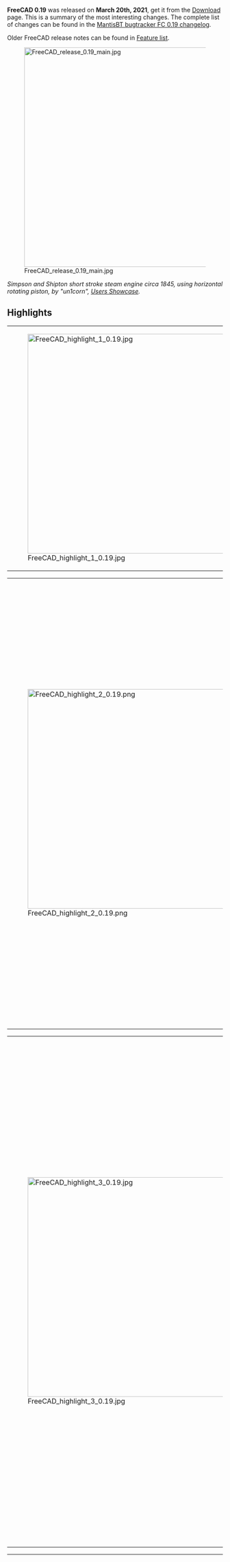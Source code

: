 <languages/>
{{TOCright}}
<translate>

<!--T:1-->
'''FreeCAD 0.19''' was released on '''March 20th, 2021''', get it from the [[Download|Download]] page. This is a summary of the most interesting changes. The complete list of changes can be found in the [https://www.freecadweb.org/tracker/changelog_page.php?version_id=122 MantisBT bugtracker FC 0.19 changelog].

<!--T:2-->
Older FreeCAD release notes can be found in [[Feature list#Release_notes|Feature list]].

<!--T:3-->
[[File:FreeCAD_release_0.19_main.jpg|512px]]

<!--T:4-->
''Simpson and Shipton short stroke steam engine circa 1845, using horizontal rotating piston, by "un1corn", [https://forum.freecad.org/viewtopic.php?f=24&t=39024 Users Showcase].''

== Highlights == <!--T:5--> 

<!--T:165-->
<!-- These are highlight images therefore they must appear big, and not the same size as the other images. -->
<!-- Extra spacing is added between the images-->
{| cellpadding=5
| [[File:FreeCAD_highlight_1_0.19.jpg|512px]]
| Horizontal 4 cylinder rotary valve steam engine, by "un1corn", [https://forum.freecad.org/viewtopic.php?f=24&t=38602 Users Showcase].
|}


<!--T:8-->
{| cellpadding=5
| [[File:FreeCAD_highlight_2_0.19.png|512px]]
| Preliminary design of MAORY, an adaptive optics (AO) module for the European Extremely Large Telescope (E-ELT); here it is mounted on the E-ELT Nasmyth platform.

<!--T:162-->
This assembly was made by "Zolko", author of the new [[Assembly4_Workbench|Assembly4 Workbench]], which uses the new powerful [[App_Link|App Link]] object to import thousands of different parts and subassemblies, arranging them in specified positions by means of mathematical expressions. See [https://forum.freecad.org/viewtopic.php?f=24&t=42624 Users Showcase].

<!--T:163-->
For this model, the parts were not designed in FreeCAD, they were just imported in STEP format, and subsequently arranged with Assembly4.
|}


<!--T:11-->
{| cellpadding=5
| [[File:FreeCAD_highlight_3_0.19.jpg|512px]]
| Constant velocity joint M. GECIK, by user "ppemawm", see [https://forum.freecad.org/viewtopic.php?f=20&p=379220#p377075 Users Showcase]. The model is reversed engineered from the individual STL files from Thingiverse by the original author, [https://www.thingiverse.com/thing:4191753 NOP21]. Please notice the license of the original files.

<!--T:218-->
The STL files were downloaded, saved, and imported into FreeCAD, and they were manually assembled using the [[Std_TransformManip|Std TransformManip]] tool; this [[mesh|mesh]] [[assembly|assembly]] was used as reference to create solid [[Body|bodies]] with [[PartDesign_Workbench|PartDesign]] and subsequently assemble them using the new [[Assembly4_Workbench|Assembly4 Workbench]].

<!--T:219-->
The model was started with Assembly4, and each part was created in-context referencing the STL model for [[sketch|sketch]] dimensions; sketches were created 1:1 scale with the STL model in the background.
|}

<!--T:12-->
{| cellpadding=5
| [[File:FreeCAD_highlight_4_0.19.png|512px]]
| The [[File:Workbench_TechDraw.svg|24px]] [[TechDraw_Workbench|TechDraw Workbench]], which replaced the [[File:Workbench_Drawing.svg|24px]] [[Drawing_Workbench|Drawing Workbench]] in [[Release_notes_0.17|v0.17]], has been upgraded in an important way. It has many new features with respect to [[Release_notes_0.18|v0.18]], which make it much more useful to produce technical illustrations of 3D solids.

<!--T:267-->
Among many small improvments, new features include: dimensions are now compliant with one of ISO 129-1 or ASME Y14.5M standards; new [[TechDraw_Balloon|balloon annotations]] to include text inside a circle or polygon shape; new [[TechDraw_RichTextAnnotation|rich text annotations]] to include big paragraphs formatted as bold or italic; [[TechDraw_CosmeticVertex|cosmetic vertices]] and [[TechDraw_FaceCenterLine|cosmetic edges]] that are not part of the original model but which can be used to create custom dimensions; basic support for [[TechDraw_WeldSymbol|welding symbols]]; new [[TechDraw_ActiveView|active view]] mode to take a "snapshot" of the [[3D_view|3D view]]; new basic templates for ISO sizes (A0 to A4), as well as Russian and Chinese language templates; new horizontal and vertical dimensions that measure the [[TechDraw_HorizontalExtentDimension|full extent of the projections]]; SVG face hatches are now available when the page is exported to SVG; the new [[App_Link|App Link]] object is now also supported as a source for creating views, which is useful when working with [[assembly|assemblies]].
|}

== General == <!--T:14-->

<!--T:15-->
With more than 8128 commits in the master branch since the 0.18 release, this is one of the most extensive releases ever, with several new components like the new "[[App_Link|App::Link]]" object, as well as many new tools in the [[TechDraw_Workbench|TechDraw Workbench]] that make FreeCAD even more powerful for 3D solid modelling and assembly. Beside that, the FreeCAD ecosystem has continued to grow with more specialized [[external_workbenches|external workbenches]].

=== Python 3 and Qt5 === <!--T:16-->

<!--T:17-->
The effort to migrate from Python 2 and Qt4 to Python 3 and Qt5 is essentially complete and most developers have moved to the Python3/Qt5 toolchains.

<!--T:18-->
Undoubtedly there are unforeseen bugs; these will be addressed as they are reported. Any existing dependence on Python 2 or Qt4 will not be supported beyond 1st January 2020 when Python 2 officially became unsupported by the Python Foundation. Please note that certain addons have not been ported yet to Python3/Qt5. This may be due to several reasons including lack of time by their developers, or broken dependencies that may not be easily fixed, or simply because the addon is considered obsolete. Individuals interested in the migration of a particular workbench or tool are encouraged to participate in the [https://forum.freecadweb.org/ FreeCAD forum]; see also, [https://forum.freecad.org/viewtopic.php?f=10&t=30624 Python3 and Qt5 Compatible Addon Workbenches (in preparation for 0.18)].

=== Some issues === <!--T:19-->

<!--T:20-->
Fixed issue with [[Std Part|Std Part]] containers visibility when the viewport is displayed in full screen in Qt5:
* Set {{incode|Qt::AA_ShareOpenGLContexts}} for Qt 5.9 and above; [https://forum.freecad.org/viewtopic.php?f=3&t=36744#p312444 forum discussion], [https://github.com/FreeCAD/FreeCAD/commit/2a1dd8415 commit 2a1dd8415], and [https://github.com/FreeCAD/FreeCAD/commit/57b3ca6f77c3bc3a7fdb802f2e8a9fcf466f5e3a commit 57b3ca6f77].
* Disabled {{KEY|ESC}} button support in {{incode|View3DInventor::keyEvent()}} for Qt5 to avoid MDI view mode-related rendering artifacts; [https://forum.freecad.org/viewtopic.php?f=3&t=36744#p312444 forum discussion], [https://github.com/FreeCAD/FreeCAD/commit/960d6125473ee27f37835145348be382436dd274 commit 960d612547].
* Fixed bug in {{incode|MainWindow::setActiveWindow}} to avoid a crash when returning from full screen; [https://forum.freecad.org/viewtopic.php?p=326093#p326093 forum discussion], [https://github.com/FreeCAD/FreeCAD/commit/c4e34ed9b commit c4e34ed9b].
* Fixed [https://freecadweb.org/tracker/view.php?id=4088 issue #4088] about the visibility of the origin of a Part changing when undocking the 3D view; [https://forum.freecad.org/viewtopic.php?p=326093#p326093 forum discussion], [https://github.com/FreeCAD/FreeCAD/commit/1e19ef5be commit 1e19ef5be].
* Fixed [https://freecadweb.org/tracker/view.php?id=0003130 issue #3130] about Qt5 bugs when using a high resolution external monitor; [https://forum.freecad.org/viewtopic.php?f=10&t=34916 forum discussion], [https://github.com/FreeCAD/FreeCAD/commit/2f2d5053599785fdc8db481682746066911033b4 commit 2f2d505359].

=== Development === <!--T:21-->

<!--T:22-->
To [[Compile_on_Windows|compile FreeCAD under Windows]], there are different Libpacks (prepackaged libraries) available:
* Libpack for Windows with Qt 5.12, OCC 7.3, and Python 3.6; [https://forum.freecad.org/viewtopic.php?f=4&t=35789 forum discussion].
* Libpack for Windows with Qt 5.12.6, OCC 7.4; [https://forum.freecad.org/viewtopic.php?f=4&t=42945 forum discussion], [https://github.com/FreeCAD/FreeCAD/pull/2944 pull request #2944].
* [https://github.com/apeltauer/FreeCAD/releases/tag/LibPack_12.5.1 Libpack 12.5.1] for Windows with Qt 5.15, OCC 7.5, and Python 3.8; [https://forum.freecad.org/viewtopic.php?f=10&t=55077&start=150#p482128 forum discussion]

<!--T:274-->
Other development news:
* There is a new Docker container to build FreeCAD, see [[Compile_on_Docker|Compile on Docker]]; [https://forum.freecad.org/viewtopic.php?f=4&t=42954 forum discussion].
* The infrastructure of the bug tracker as well as wiki was moved to a dedicated server, so that it is easier to manage by the project administrators; [https://forum.freecad.org/viewtopic.php?f=8&t=42795 forum discussion].

=== Documentation === <!--T:23-->

<!--T:24-->
* The [[Compile_on_Linux|Compile on Linux]] page was reviewed to better explain the requisites to compile on different Linux distributions. As many developers use Debian based systems, this section received the most attention. Users of other Linux distributions are encouraged to maintain the documentation for their particular distribution.
* [[Compile_on_Windows|Compile on Windows]] was also rewritten to explain how to use the "LibPack" for compilation.
* [[Compile_on_Docker|Compile on Docker]] was created to describe the compilation in this system.
* The [[Source documentation|Source documentation]] page also received a clean-up to better explain how to produce the programming (API) documentation from C++ and Python sources.
* The [[Doxygen|Doxygen]] page was reviewed and extended to give more details about the syntax that is used in C++ files to produce the programming documentation.
* The [[Source code management|Source code management]] page was also reworked with better descriptions and examples of using {{incode|git}} to manage branches and contribute code.
* The [[External workbenches|External workbenches]] page was re-organized, so that all feature-rich, publicly available workbenches are listed. If you'd like to add a workbench to this page, showcase it in the forum, and provide supporting information like user manual, wiki pages, and a link to its repository. Then push for it to be included in the [[Std_AddonMgr|Addon Manager]].
* There have been improvements to the [[Tutorials|Tutorials]] and [[Video tutorials|Video tutorials]] pages. In particular, it has been stressed to readers that they should consider only video tutorials that are made with versions 0.17 and above.

=== Known Limitations === <!--T:25-->

<!--T:26-->
* Black screen due to video card drivers, while running FreeCAD inside a virtual machine; [https://freecadweb.org/tracker/view.php?id=3939 issue #3939].
* Logitech Wingman USB joystick can cause erratic behavior when spinning and zooming in the view; [https://forum.freecad.org/viewtopic.php?f=3&t=36712&start=10 forum discussion].
* Gesture navigation is fully supported for Windows but yet to be maintained in Linux and MacOS. Problem: the developer, DeepSOIC, doesn't have a MacOS machine with its special trackpad, and hasn't tested it on Linux either; [https://forum.freecad.org/viewtopic.php?p=308403#p308402 forum discussion].

== User interface == <!--T:27-->

<!--T:28-->
{|cellpadding=5
| [[File:Navi_Cube_0.19.png]]
| The navigation cube got a few retouches; now it uses transparency to be easier on the eyes, and the arrows are bigger to improve clicking on them.
[https://forum.freecad.org/viewtopic.php?f=34&t=35523 Forum discussion], [https://github.com/FreeCAD/FreeCAD/pull/2076 pull request].

<!--T:220-->
|-
| [[File:FreeCAD_CubeMenu.png|384px]]
| The navigation cube can be augmented by the CubeMenu addon, which allows configuring the menu that pops up, as well as the size of the cube itself. This is helpful particularly for very high resolution screens, in which the default size is too small. This is an external tool that can be installed from the [[Std_AddonMgr|Addon Manager]].
[https://forum.freecad.org/viewtopic.php?f=34&t=43338 Forum discussion]; [https://github.com/triplus/CubeMenu CubeMenu] repository (LGPL 2.1).

<!--T:275-->
|-
| [[File:FreeCAD_DocumentTree-Checkboxes.png]]
| There is a new [[Preferences_Editor#Selection|preferences option]] to display selection checkboxes in front of every [[Tree_view|document tree]] item. This is for example useful to select several items via a touchscreen.
[https://forum.freecad.org/viewtopic.php?f=34&t=53065 Forum discussion]; [https://github.com/FreeCAD/FreeCAD/pull/4250 pull request].

<!--T:221-->
|-
| [[File:COIL_Icons.png|384px]]
| New COIL icon theme developed by user {{emphasis|1D_Inc}}. This is a minimalistic icon set inspired on Blender's 2.8 outline-style icons (a coil of threads or strands alludes to the appearance of the icons). The intention is to have professional-looking icons that can be used with different color themes, including light, dark, and monochrome.
[https://forum.freecad.org/viewtopic.php?p=287840#p287840 Forum discussion 1] (old thread), [https://forum.freecad.org/viewtopic.php?f=34&t=34687 discussion 2] (main thread), [https://github.com/formjune/1D_SVG_Tools 1D_SVG_Tools repository].
|-
| [[File:IconThemes.png|384px]]
| New icon theme management developed by user {{emphasis|triplus}}.
[https://forum.freecad.org/viewtopic.php?f=22&t=17901&start=30#p294975 Forum discussion].
|-
| [[File:Dark_theme1.PNG|384px]]
| New dark stylesheet developed by user {{emphasis|userzmp2000}}.
[https://forum.freecad.org/viewtopic.php?f=9&t=11419&start=120#p305844 Forum discussion], [https://github.com/zmp2000/FreeCAD/blob/master/src/Gui/Stylesheets/BlenderLike-dark.qss BlenderLike-dark.qss].
|-
| [[File:Darker.png|384px]]
| Dark themes by user {{emphasis|pablogil}}. Blue, green, and orange variations, which are darker than previous templates.
[https://forum.freecad.org/viewtopic.php?f=9&t=38851 Forum discussion], [https://github.com/FreeCAD/FreeCAD/pull/2433 pull request #2433], [https://github.com/FreeCAD/FreeCAD/pull/2920 #2920], [https://github.com/FreeCAD/FreeCAD/pull/2933 #2933].
|-
| [[File:View_ScreenCapture.png|384px]]
| The [[Std_ViewScreenShot|Std ViewScreenShot]] tool now supports transparency.  Options are available by clicking the {{Button|Extended}} button and changing the {{MenuCommand|Image Properties}} section.

<!--T:236-->
[https://wiki.freecadweb.org/Std_ViewScreenShot#Creation_method Wiki], [https://forum.freecad.org/viewtopic.php?f=8&t=41950&start=10 forum discussion], [https://github.com/FreeCAD/FreeCAD/commit/8e5151002 commit 8e5151002].
|}

== App::Link and assembly == <!--T:29-->

<!--T:215-->
<!-- This is not a typo, the "x" indicates the height of the image, like WxH. In this case the width is omitted so only the height is set.
This doesn't need to have the same size as the other images because it's not going to be aligned inside a table.
Moreover, the text is perfectly readable at natural size. -->
</translate>
[[File:Link.svg|64px]]    [[File:AppLink.png|500px]]
<translate>
<!--T:30-->
{{Caption|The "App::Link" object allows lightweight linking of objects in a document and from external documents.}}

<!--T:31-->
After 2.5 years in development, the "[[App Link|Link]]" object, or more formally [[App_Link|App Link]] ({{incode|App::Link}} class), was introduced in FreeCAD. This is a special type of [[App_DocumentObject|App DocumentObject]] with certain properties that will hopefully allow for doing assemblies easier.

<!--T:32-->
An "[[App_Link|App Link]]" allows objects to use another object's data, such as geometry or even their 3D visual representation, in the same or different files. It can be thought of as a thin, absolute clone, or as the same object living into two different "instances". Some functionality offered by an "App Link" is already present in some workbenches like [[Arch_Workbench|Arch]] and [[BIM_Workbench|BIM]] ([[Draft_Clone|clones]], [[Arch_Reference|external references]]), but the "App Link" implementation is at the core level, and thus can be used by all workbenches in different ways.

<!--T:33-->
The "[[App_Link|App Link]]" component was thought and developed almost single-handedly by user {{emphasis|realthunder}}. The motivations and design implementations behind this project are described in his GitHub page, [https://github.com/realthunder/FreeCAD_assembly3/wiki/Link Link]. In order to accomplish this feature, several core changes to FreeCAD were made; these are also extensively documented in [https://github.com/realthunder/FreeCAD_assembly3/wiki/Core-Changes Core-Changes].

<!--T:34-->
The history of "App Link" can be traced to some essential forum threads:
*[https://forum.freecad.org/viewtopic.php?f=19&t=21505 Why an object can only be inside one App::Part?] (March 2017)
* [https://forum.freecad.org/viewtopic.php?f=10&t=21586 Introducing App::Link/XLink] (March 2017)
* [https://forum.freecad.org/viewtopic.php?f=20&t=22216 Links] (May 2017)
* [https://forum.freecad.org/viewtopic.php?f=20&t=23015 Realthunder Link implementation: Architecture discussion] (June 2017)
* [https://forum.freecad.org/viewtopic.php?f=17&t=23419 PR #876: Link, stage one, context aware selection] (July 2017)
* [https://forum.freecad.org/viewtopic.php?f=17&t=23626 Preview: Link, stage two, API groundwork] (July 2017)
* [https://forum.freecad.org/viewtopic.php?f=20&t=25712 Assembly3 preview] (December 2017)
* [https://forum.freecad.org/viewtopic.php?f=10&t=29542 Merging of my Link branch] (June 2018)

<!--T:35-->
Finally, the pull request and merge happened:
* [https://forum.freecad.org/viewtopic.php?f=27&t=38621 App::Link: the big merge], old thread (July 2019), [https://github.com/FreeCAD/FreeCAD/pull/2350 pull request #2350] (the BIG merge), [https://github.com/realthunder/FreeCAD/tree/LinkMerge LinkMerge branch].
* [https://forum.freecad.org/viewtopic.php?f=8&t=37757 App::Link: the big merge], main thread (July 2019)
* [https://forum.freecad.org/viewtopic.php?p=329054#p329054 A simple path description of Link, 019, Link stage, Asm3, merge?] (August 2019)
* [https://forum.freecad.org/viewtopic.php?f=17&t=39672 PR#2559: expose link and navigation actions], an introduction to the Link feature in 0.19 (September 2019).

<!--T:36-->
The "App Link" object prepares FreeCAD for the phase that was scheduled to happen after the redesign of [[Release_notes_0.17|PartDesign in FreeCAD 0.17]], which is working with assemblies. 

<!--T:37-->
[[Assembly3_Workbench|Assembly3]] is an assembly workbench written in Python by realthunder, that makes use of the "App Link" functionality. The workbench served as a testbed for this component during its development. While Assembly3 is still not officially part of FreeCAD, with the inclusion of "App Link" in the master branch, it is a matter of time for Assembly3 to be provided as an installable add-on, just like [[A2plus Workbench|A2plus]] and [[Assembly4_Workbench|Assembly4]] are provided currently.

== Core system, App, Base, and Gui namespaces == <!--T:171-->

<!--T:39-->
Beside the introduction of [[App_Link|App Link]], the "LinkMerge" branch also introduced some changes visible to the user with regards to object properties, [[Expressions|expressions]], [[Selection_methods|visual selection]], and the [[tree_view|tree view]]. These are described in the [https://github.com/realthunder/FreeCAD_assembly3/wiki/Core-Changes Core-Changes] page.

<!--T:40-->
{|cellpadding=5
| [[File:Custom_property_0.19.png|384px]]
| Dynamic properties can be added to any C++ or Python object. This can make macros such as [[Macro_PropertyMemo|Macro PropertyMemo]] obsolete.
[https://forum.freecad.org/viewtopic.php?p=328913#p328913 Forum discussion], [https://wiki.freecad.org/images/3/3d/Custom-property.gif animated GIF] example.

<!--T:172-->
|-
| [[File:Custom_property_0.19_property_editor.png|384px]]
| These dynamic properties were added in the [[App_Link|App Link]] merge; [https://github.com/FreeCAD/FreeCAD/pull/2350 pull request #2350].

<!--T:173-->
|-
| [[File:selection.png|384px]]
| Selected elements hidden by other elements are highlighted to indicate their position within the model.
These selection enhancement were also introduced in the [[App_Link|App Link]] merge; [https://github.com/FreeCAD/FreeCAD/pull/2350 pull request #2350].

<!--T:174-->
|-
| [[File:FreeCAD_backup_timestamp.png.png|384px]]
| After two years being stalled, there have been improvements in the way the program handles backup files. Now they can include a timestamp in the format {{incode|%Y%m%d-%H%M%S}}, instead of a simple number. This can be set in the [[Preferences_Editor|preferences editor]].

<!--T:175-->
[https://forum.freecad.org/viewtopic.php?f=27&t=26965&start=20#p217186 Forum discussion], [https://github.com/FreeCAD/FreeCAD/pull/1148 pull request #1148].

<!--T:222-->
|-
| [[File:FreeCAD_Parameter_editor_quick_search.png|384px]]
| New input field to quickly search for parameters in the [[Std_DlgParameter|parameter editor]].
[https://forum.freecad.org/viewtopic.php?f=27&t=44169 Forum discussion], [https://github.com/FreeCAD/FreeCAD/pull/3173 pull request #3173].

<!--T:259-->
|- 
| [[File:Macro_recently_used.png|384px]]
| The [[Std_Macro_Menu|Macro menu]] now shows a shortcut to recently used [[macros|macros]], which can be called with a key combination, for example, {{KEY|Ctrl}}+{{KEY|Shift}}+{{KEY|1}}. This can be configured in the [[Preferences_Editor|Macro preferences]].
[https://forum.freecad.org/viewtopic.php?f=8&t=48342 Forum discussion], [https://github.com/FreeCAD/FreeCAD/pull/3616 pull request #3616].
|}

<!--T:176-->
* Added support for existing Python virtual environments; [https://github.com/FreeCAD/FreeCAD/pull/2021 pull request #2021].
* Pre-select name filter in the import/export dialog; [https://forum.freecad.org/viewtopic.php?f=3&t=8093 forum discussion], [http://github.com/FreeCAD/FreeCAD/commit/e239994 commit e239994],
* Fixed missing application ID and icon on GNOME/Wayland; [https://github.com/FreeCAD/FreeCAD/pull/2466 pull request #2466].
* Added support for Hertz as a physical unit, and added the Frequency [[property|property]]; [https://forum.freecad.org/viewtopic.php?f=10&t=39485 forum discussion], [https://github.com/FreeCAD/FreeCAD/commit/3500451a0 commit 3500451a0], [https://github.com/FreeCAD/FreeCAD/commit/d7ca604c9 commit d7ca604c9].
* Added [[Std_TextDocument|Std TextDocument]] tool to insert an object to store arbitrary text in the document; [http://github.com/FreeCAD/FreeCAD/commit/13db5b0560 commit 13db5b0560], [http://github.com/FreeCAD/FreeCAD/commit/53b01f08f9 commit 53b01f08f9].
* Added support for further units, Gauss, Weber, Oersted; [https://forum.freecad.org/viewtopic.php?p=358223 forum discussion], [https://github.com/FreeCAD/FreeCAD/pull/2863 pull request #2863].
* New commands to get information on the graphical commands, and the shortcuts; {{incode|Gui.getCommandInfo(...)}}, {{incode|Gui.getCommandShortcut(...)}}, {{incode|Gui.setCommandShortcut(...)}}; [https://forum.freecad.org/viewtopic.php?t=44973&start=30#p417043 forum thread], [https://github.com/FreeCAD/FreeCAD/pull/3710 pull request #3710].
* New [[Import_Export#Overview_of_file_formats|glTF]] support (requires OCC 7.5.0) [https://github.com/FreeCAD/FreeCAD/commit/74b866ed3 commit]
* New [[Import_Export#Overview_of_file_formats|WebGL]] exporter [https://github.com/FreeCAD/FreeCAD/pull/4025 pull request #4025]

== Addon Manager == <!--T:41-->

<!--T:42-->
{|cellpadding=5
| [[File:Addon_Manager_update_0.19.png|384px]]
| The [[Std_AddonMgr|Addon Manager]] was upgraded; it is now able to display more complete information on all [[external workbenches|external workbenches]] and [[macros recipes|macros]], and show an icon for each of them. It also allows checking for updates on start, and using custom repositories.
[https://forum.freecad.org/viewtopic.php?f=10&t=37394 Forum discussion].
|-
| [[File:addon_manager_ui_tweak.png|384px]]
| It will also show information on whether the addon is obsolete, already installed, or available for update.
[https://forum.freecad.org/viewtopic.php?f=10&t=37394&p=340109#p340109 Forum discussion], [https://github.com/FreeCAD/FreeCAD/pull/2605 pull request #2605].
|}

== Arch Workbench== <!--T:44-->

<!--T:223-->
Keep with the latest developments to the [[Arch_Workbench|Arch Workbench]], and the [[BIM_Workbench|BIM Workbench]] that depends on it, by following the main author of this workbench, at 
[https://yorik.uncreated.net/blog/freecad Uncreated]. The updates are also posted to the forum, [https://forum.freecad.org/viewtopic.php?f=23&t=17498 BIM/Arch development news articles from Yorik's blog].

<!--T:263-->
The developers of [[Draft_Workbench|Draft]], [[Arch_Workbench|Arch]], and [[BIM_Workbench|BIM Workbenches]] also collaborate with the greater [https://osarch.org OSArch community], with the ultimate goal of improving building design by using entirely free software.

<!--T:45-->
{|cellpadding=5
| [[File:Freecad-solar-diagram.jpg|384px]]
| The [[Arch Site|Arch Site]] tool once more is able to produce sun path diagrams if the given latitude, longitude, and declination are provided. This requires Pysolar 0.7 or above, and only works with Python 3.
[https://forum.freecad.org/viewtopic.php?f=23&t=36162 Forum discussion], [https://github.com/FreeCAD/FreeCAD/commit/2177f4437 commit 2177f4437], [https://github.com/FreeCAD/FreeCAD/commit/c05bc0990 commit c05bc0990].
|-
| [[File:Arch_Site_Compass.png|384px]]
| The [[Arch Site|Arch Site]] tool now can display a compass to show the direction of the "true North" (declination) in the model. By the default, North is aligned to the Y axis. This is useful when working in real world coordinates.
[https://forum.freecad.org/viewtopic.php?f=23&t=34669 Forum discussion], [https://github.com/FreeCAD/FreeCAD/pull/2111 pull request #2111], [https://github.com/FreeCAD/FreeCAD/commit/ff1fb11af commit ff1fb11af], [https://github.com/FreeCAD/FreeCAD/pull/2360 pull request #2360].
|-
| [[File:Arch_SectionPlane_ClipView.png|384px]]
| The [[Arch SectionPlane|Arch SectionPlane]] tool now has the ability of clipping the view, to act as a camera.
[https://forum.freecad.org/viewtopic.php?f=23&t=35861 Forum discussion], [https://github.com/FreeCAD/FreeCAD/commit/9a64f3fad9e253b806729137061e83b82adbe9c7 commit 9a64f3fad9].
|-
| [[File:Arch_Fence_example.png|384px]]
| The [[Arch Fence|Arch Fence]] tool was added to produce fence objects starting from a post and a path.
[https://forum.freecad.org/viewtopic.php?f=23&t=36149 Forum discussion], [https://github.com/FreeCAD/FreeCAD/pull/2151 pull request #2151], [https://github.com/FreeCAD/FreeCAD/pull/2173 pull request #2173], [https://github.com/FreeCAD/FreeCAD/pull/2263 pull request #2263], [https://github.com/FreeCAD/FreeCAD/pull/2270 pull request #2270].

<!--T:46-->
[https://forum.freecad.org/viewtopic.php?f=24&t=37121 Arch Fence in action].
|-
| [[File:BeamReinforcementDialog_Stirrups.png|384px]]
| Improvements in the [[Reinforcement_Workbench|Reinforcement Workbench]], which extends the [[Arch Rebar|Arch Rebar]] tool.

<!--T:47-->
Automated reinforcement graphical user interface: the intention is to facilitate the automatic creation of simple and complex rebars. This development was carried out as a [[Google Summer of Code 2019]] project: [[User:Suraj_Dadral/gsoc_proposal|Suraj_Dadral/gsoc_proposal]].

<!--T:48-->
[https://forum.freecad.org/viewtopic.php?f=8&t=35077 Forum discussion], [https://github.com/amrit3701/FreeCAD-Reinforcement FreeCAD-Reinforcement] (master code), [https://github.com/SurajDadral/FreeCAD-Reinforcement SurajDadral/FreeCAD-Reinforcement] (development fork).

<!--T:256-->
|-
| [[File:FreeCAD_Arch_Coin_rendering.png|384px]]
| New rendering modes for [[Arch_SectionPlane|Arch SectionPlane]] that can be selected when using [[TechDraw_ArchView|TechDraw ArchView]], {{PropertyData|Render Mode}}, {{Value|Coin}} and {{Value|Coin mono}}. The section plane generates an SVG that is simply displayed in a TechDraw page; with these new modes, the SVG generation is performed by Coin, so it is faster than using {{Value|Wireframe}} and {{Value|Solid}}, which use the internal OCCT kernel to calculate the SVG projection. The tradeoff is between speed and precision; the Coin modes are faster but less precise, while the original modes are more precise but relatively slow.

<!--T:257-->
[https://forum.freecad.org/viewtopic.php?f=3&t=38526&start=30#p328350 Forum discussion], [https://github.com/FreeCAD/FreeCAD/commit/f93a986b5a commits f93a986b5a], [https://github.com/FreeCAD/FreeCAD/commit/ed0eff0248 ed0eff0248].

<!--T:177-->
|-
| [[File:Arch_CutLine_example_1.png|384px]]
| New [[Arch_CutLine|Arch CutLine]] tool to cut solid objects, like [[Arch_Wall|Arch Walls]] and [[Arch_Structure|Arch Structure]], using an edge, like a [[Draft_Line|Draft Line]]. This works similar to the existing [[Arch_CutPlane|Arch CutPlane]].

<!--T:178-->
[https://forum.freecad.org/viewtopic.php?f=23&t=40600 Forum discussion], [https://github.com/FreeCAD/FreeCAD/pull/2701 pull request #2701], [https://github.com/FreeCAD/FreeCAD/pull/2870 #2870].

<!--T:240-->
|-
| [[File:Arch_Shapefile_importer_example.jpg|384px]]
| Arch now includes a Shapefile importer, which is commonly used in GIS applications. The importer uses the {{incode|shapefile.py}} library from the [https://github.com/GeospatialPython/pyshp pyshp] project; this library should be downloaded on first run.

<!--T:241-->
[https://www.forum.freecadweb.org/viewtopic.php?f=9&p=396940#p396536 Forum thread], [https://github.com/FreeCAD/FreeCAD/commit/916a42397c commit 916a42397c]. Image of a site shared by @HnsaCAD for @gemeentearnhem.

<!--T:242-->
|-
| [[File:Arch_Truss_example.png|384px]]
| New [[Arch_Truss|Arch Truss]] tool to create a variety of trusses. Like [[Arch_Wall|Arch Walls]] they are constructed from a baseline, and different properties define the shape of the truss, its height, and the intermediate elements.

<!--T:243-->
It also supports [[Arch_MultiMaterial|Arch MultiMaterial]] to assign different materials to the bottom, top, and intermediate elements.

<!--T:244-->
[https://github.com/FreeCAD/FreeCAD/commit/0c96f77184 Commit 0c96f77184].

<!--T:245-->
|-
| [[File:Arch_CurtainWall_example.png|384px]]
| New [[Arch_CurtainWall|Arch CurtainWall]] tool to create various types of walls. This tool needs a base surface to work on. If none is selected, you can simply draw a line between two points, like the standard [[Arch_Wall|Arch Wall]]. The surface is then subdivided into rows and columns, and four points extracted from the surface subdivisions, forming quadrangular facets.

<!--T:246-->
[https://github.com/FreeCAD/FreeCAD/commit/e42a26fba1 Commit e42a26fba1], [https://github.com/FreeCAD/FreeCAD/commit/7c12c8688c commit 7c12c8688c].
|}

== Draft Workbench == <!--T:49-->

<!--T:50-->
{| cellpadding=5
| [[File:V0ODfsN9nY.gif|384px]]
| The [[Draft Edit|Draft Edit]] tool was upgraded to allow editing many Draft objects at the same time, and also display better trackers.
[https://forum.freecad.org/viewtopic.php?f=23&t=33941&start=50#p290648 Forum discussion], 
[https://github.com/FreeCAD/FreeCAD/pull/1968 pull request #1968], [https://github.com/FreeCAD/FreeCAD/commit/272a8dfcc9f91097f6abcd228a3cc18fbecc37db commit 272a8dfcc9], [https://github.com/FreeCAD/FreeCAD/commit/7de2248bb commit 7de2248bb], [https://github.com/FreeCAD/FreeCAD/pull/2108 pull request #2108], [https://github.com/FreeCAD/FreeCAD/pull/2430 pull request #2430]; [https://wiki.freecad.org/images/f/f7/V0ODfsN9nY.gif animated GIF] example.

<!--T:51-->
The tool was also moved into its own module: [https://github.com/FreeCAD/FreeCAD/commit/a4e2df115d commit a4e2df115d], [https://github.com/FreeCAD/FreeCAD/commit/c351b9094 commit c351b9094].
|-
| [[File:Draft_SubelementHighlight_example.png|384px]]
| New [[Draft SubelementHighlight|Draft SubelementHighlight]] tool to highlight the nodes and edges of certain objects, like [[Draft Wire|Draft Wires]], in order to edit them using modifiers like [[Draft Move|Draft Move]], [[Draft Rotate|Draft Rotate]], and [[Draft Scale|Draft Scale]]. It allows you to select multiple objects to edit instead of just one. Once the objects are highlighted, you can select specific sub-elements, vertices and edges, and transform (move, rotate, scale) only these.

<!--T:149-->
This tool was particularly developed to help edit the shape of [[Arch_Wall|Arch Walls]] that are based on [[Draft Wire|Draft Wires]]. When various walls are selected, and the tool is used, the base wires automatically become visible, and display their nodes prominently.

<!--T:150-->
[https://forum.freecad.org/viewtopic.php?f=23&t=34114 Forum discussion], [https://github.com/FreeCAD/FreeCAD/pull/1975 pull request #1975]; [https://peertube.social/videos/watch/d39d4f3c-b3c8-4a18-b8c4-6719d0f70f48 video demonstration 1], [https://peertube.social/videos/watch/861af3cb-b053-415c-ba31-fae332e916f4 2].

<!--T:224-->
|-
| [[File:Draft_CubicBezCurve_example.png|384px]]
| New [[Draft CubicBezCurve|Draft CubicBezCurve]] tool, to create 3rd degree Bezier curves in a way similar to Inkscape.
[https://forum.freecad.org/viewtopic.php?f=23&t=35397 Forum discussion], [https://github.com/FreeCAD/FreeCAD/pull/2072 pull request #2072]; [https://wiki.freecad.org/images/9/97/Draft_3rd_degree_bezier.gif animated GIF] example.

<!--T:225-->
|-
| [[File:Draft_Arc_3Points_example.png|384px]]
| New [[Draft Arc 3Points|Draft Arc 3Points]] tool, to create circular arcs by specifying three points through which the arc passes. Originally developed in the [[BIM Workbench]] and then migrated to Draft.
[https://forum.freecad.org/viewtopic.php?f=23&t=36332 Forum discussion], [https://github.com/FreeCAD/FreeCAD/commit/4f19a65559 commit 4f19a65559], [https://github.com/FreeCAD/FreeCAD/commit/0b905fade0 commit 0b905fade0], [https://github.com/FreeCAD/FreeCAD/pull/2286 pull request #2286].

<!--T:179-->
A proper command line interface as well as unit test are also provided.

<!--T:180-->
[https://github.com/FreeCAD/FreeCAD/pull/3004 Pull request #3004], [https://github.com/FreeCAD/FreeCAD/pull/3005 #3005].
|-
| [[File:Draft_layers.png|384px]]
| New [[Draft_Layer|Draft Layer]] tool that replaces the seldom used Draft VisGroup, providing a true layer system as it exists in other CAD systems. Draft Layer supports adding objects by drag-and-drop, controls object visibility and, optionally, object color.
[https://forum.freecad.org/viewtopic.php?f=39&t=36669 Forum discussion] (development), [https://forum.freecad.org/viewtopic.php?f=9&t=36852 forum discussion] (announcement), [https://github.com/FreeCAD/FreeCAD/commit/5ee99ca4ee commit 5ee99ca4ee], [https://github.com/FreeCAD/FreeCAD/commit/36bc48c9bf commit 36bc48c9bf].

<!--T:226-->
|-
| [[File:Draft-TechDraw_integration.png|384px]]
| Improvements in the Draft SVG routines to improve inclusion of 2D projections in [[TechDraw_Workbench|TechDraw]] pages. This benefits tools like [[Draft_Shape2DView|Draft Shape2DView]] and [[Arch_SectionPlane|Arch SectionPlane]], when used with [[TechDraw_DraftView|TechDraw DraftView]] and [[TechDraw_ArchView|TechDraw ArchView]].

<!--T:254-->
A new {{PropertyData|Override Style}} property is added to [[TechDraw_DraftView|TechDraw DraftView]], in order to choose whether the appearance of Draft objects is kept (new) or is overridden by the TechDraw page (old behavior).

<!--T:255-->
[https://forum.freecad.org/viewtopic.php?f=35&t=38940 Forum discussion], [https://github.com/FreeCAD/FreeCAD/commit/3e323fee14 commit 3e323fee14].

<!--T:227-->
|-
| [[File:Draft_Fillet_example.png|384px]]
| New [[Draft_Fillet|Draft Fillet]] tool that creates a fillet (rounded corner) or a chamfer (straight line) between two simple [[Draft Line|Draft Lines]].
[https://forum.freecad.org/viewtopic.php?f=23&t=38715 Forum discussion], [https://github.com/FreeCAD/FreeCAD/pull/2441 pull request #2441], [https://github.com/FreeCAD/FreeCAD/pull/2492 #2492].

<!--T:228-->
|-
| [[File:Draft_LinkArray_example.png|384px]]
| The introduction of the [[App_Link|App Link]] object made it possible to create arrays which have many exact references to an existing object instead of shape duplicates (simple copies). This results in more memory efficient arrays. This is possible with the new [[Draft_LinkArray|Draft LinkArray]] and [[Draft_PathLinkArray|Draft PathLinkArray]] tools. [[Draft_LinkArray|Draft LinkArray]] works in three modes, "ortho", "polar", and the new "circular" mode, which was introduced in a separate commit.

<!--T:155-->
[https://github.com/FreeCAD/FreeCAD/pull/2350 Pull request #2350].

<!--T:168-->
After the creation of the Link arrays, a new command called [[Draft_OrthoArray|Draft OrthoArray]] now replaces both [[Draft_Array|Draft Array]] and [[Draft_LinkArray|Draft LinkArray]]. This [[Draft_OrthoArray|Draft OrthoArray]] is used to create exclusively orthogonal arrays. It shows a task panel similar to [[Draft_PolarArray|Draft PolarArray]] and [[Draft_CircularArray|Draft CircularArray]]. Therefore, from the toolbar it is now possible to create "orthogonal", "polar" and "circular" arrays from separate buttons. Moreover, the array buttons are collected in a group so that they are organized.

<!--T:169-->
[https://forum.freecad.org/viewtopic.php?f=23&t=41816&p=365888#p365878 Forum discussion], [https://github.com/FreeCAD/FreeCAD/pull/2988 pull request #2988], [https://github.com/FreeCAD/FreeCAD/pull/2972 #2972].

<!--T:170-->
|-
| [[File:Draft_PolarArray_example.png|384px]]
| New [[Draft_PolarArray|Draft PolarArray]] tool to create polar arrays directly. Previously, the same could be done by using the old [[Draft_Array|Draft Array]] command, and then modifying the properties of the created object.
This [[Draft_PolarArray|Draft PolarArray]] tool can create the new [[App_Link|App Link]] objects or the traditional copies.

<!--T:156-->
[https://forum.freecad.org/viewtopic.php?f=23&t=41816 Forum discussion], [https://github.com/FreeCAD/FreeCAD/pull/2824 pull request #2824].
|-
| [[File:Draft_CircularArray_example.png|384px]]
| The Array object has a new "circular" mode. This is controlled by new properties: {{PropertyData|RadialDistance}}, {{PropertyData|TangentialDistance}}, {{PropertyData|NumberCircles}}, and {{PropertyData|Symmetry}}.
[https://forum.freecad.org/viewtopic.php?f=13&t=39726 Forum discussion], [https://github.com/FreeCAD/FreeCAD/pull/2585 pull request #2585].

<!--T:157-->
Moreover, a new [[Draft_CircularArray|Draft CircularArray]] tool was developed to create these circular arrays directly. This tool can create the new [[App_Link|App Link]] objects or the traditional copies.

<!--T:158-->
[https://forum.freecad.org/viewtopic.php?f=23&t=41816 Forum discussion], [https://github.com/FreeCAD/FreeCAD/pull/2824 pull request #2824].

<!--T:181-->
|-
| [[File:Draft_test_objects.png|384px]]
| The unit tests of the workbench were rewritten and expanded, so that now it is easier to test for errors and regressions when new code is merged.

<!--T:182-->
[https://forum.freecad.org/viewtopic.php?f=23&t=40405 Forum discussion], [https://github.com/FreeCAD/FreeCAD/pull/2668 pull request #2668], [https://github.com/FreeCAD/FreeCAD/pull/2727 #2727], [https://github.com/FreeCAD/FreeCAD/pull/2881 #2881], [https://github.com/FreeCAD/FreeCAD/pull/3005 #3005].

<!--T:183-->
Also, a script is provided in {{incode|Mod/Draft/drafttests/draft_test_objects.py}}, that produces a test file with most objects of the workbench. This file is useful to learn scripting in Draft, and can also be used to test regressions in the underlying code of the objects.

<!--T:184-->
[https://forum.freecad.org/viewtopic.php?f=23&t=40405&p=368819#p368819 Forum discussion], [https://github.com/FreeCAD/FreeCAD/pull/3012 pull request #3012].

<!--T:185-->
|-
| [[File:Draft_tree_icons.png]]
| New icons were provided for the Draft objects in the [[tree_view|tree view]]. The objective is to more quickly distinguish the objects at a glance, particularly if the default label is changed. This makes it easier to recognize objects which are lines, curves, geometrical elements, linear, radial, or angular dimensions, or other objects.

<!--T:186-->
In addition, all icons were converted to the new standard pixel resolution of 96 dpi, and were saved as Plain SVG, so that we don't introduce non-standard SVG tags.

<!--T:187-->
[https://forum.freecad.org/viewtopic.php?f=23&t=43439 Forum discussion], [https://github.com/FreeCAD/FreeCAD/pull/3051 pull request #3051], [https://github.com/FreeCAD/FreeCAD/pull/3058 #3058], [https://github.com/FreeCAD/FreeCAD/pull/3060 #3060], [https://github.com/FreeCAD/FreeCAD/pull/3070 #3070], [https://github.com/FreeCAD/FreeCAD/pull/3170 #3170], [https://github.com/FreeCAD/FreeCAD/pull/3402 #3402].

<!--T:188-->
|-
| [[File:Draft_architecture.svg|384px]]
| Undergoing efforts to split tools into their own module files to ease maintenance of the codebase for the future, and facilitate the addition of new tools.

<!--T:189-->
[https://forum.freecad.org/viewtopic.php?f=23&t=38593 Forum discussion], [https://forum.freecad.org/viewtopic.php?f=23&t=38593&start=120#p428304 overall structure].

<!--T:190-->
Some of the functions and classes that have already been moved: [https://github.com/FreeCAD/FreeCAD/commit/5ee99ca4ee commit 5ee99ca4ee] ([[Draft_Layer|Draft Layer]]), [https://github.com/FreeCAD/FreeCAD/commit/16c26cb3b1 commit 16c26cb3b1] ([[Draft_Edit|Draft Edit]]), [https://github.com/FreeCAD/FreeCAD/commit/9fb6aec313 commit 9fb6aec313] ([[Draft_SelectPlane|Draft SelectPlane]]), [https://github.com/FreeCAD/FreeCAD/pull/2823 pull requests #2823] (GuiCommandBase), [https://github.com/FreeCAD/FreeCAD/pull/2829 #2829] (utilities), [https://github.com/FreeCAD/FreeCAD/pull/2830 #2830] (GUI utilities), [https://github.com/FreeCAD/FreeCAD/pull/2831 #2831] (ToDo class), [https://github.com/FreeCAD/FreeCAD/pull/2832 #2832] (translate function), [https://github.com/FreeCAD/FreeCAD/pull/3091 #3091] ([[Draft_Snap|Draft Snap]]), [https://github.com/FreeCAD/FreeCAD/pull/3092 #3092] (Draft Trackers), [https://github.com/FreeCAD/FreeCAD/pull/3094 #3094] ([[Draft_SelectPlane|Draft SelectPlane]]), [https://github.com/FreeCAD/FreeCAD/pull/3095 #3095] ([[Draft_ShapeString|Draft ShapeString]] task panel), [https://github.com/FreeCAD/FreeCAD/pull/3096 #3096] ([[Draft_Scale|Draft Scale]] task panel), [https://github.com/FreeCAD/FreeCAD/pull/3097 #3097] ([[Draft_Edit|Draft Edit]]), [https://github.com/FreeCAD/FreeCAD/pull/3157 #3157] ([[Draft_WorkingPlaneProxy|Draft WorkingPlaneProxy]]), [https://github.com/FreeCAD/FreeCAD/pull/3182 #3182] (various Gui Commands), [https://github.com/FreeCAD/FreeCAD/pull/3291 #3291] (base classes {{incode|DraftTool}}, {{incode|Creator}}, {{incode|Modifier}}), [https://github.com/FreeCAD/FreeCAD/pull/3299 #3299], ({{incode|Creator}} tools), [https://github.com/FreeCAD/FreeCAD/pull/3308 #3308] ({{incode|Modifier}} tools).

<!--T:237-->
For an overall view of the pull requests, see [https://github.com/FreeCAD/FreeCAD/pull/2429 #2429].

<!--T:191-->
This is a work in progress that requires advancing carefully as we aim to maintain compatibility with previous versions of Draft. Most refactoring is complete, but there is still room for improving many aspects of the workbench. We invite enthusiastic developers to join the effort.

<!--T:247-->
|-
| [[File:Draft_AnnotationStyleEditor_example_relnotes_0.19.png|384px]]
| New [[Draft_AnnotationStyleEditor|Annotation style editor]] tool to create styles for annotations. These styles can define things like text font, size, color, and arrows, which can be applied to any of your texts, dimensions or labels. We started by implementing an editor and a system to store the styles in the document. Next steps will be adapting the different annotation objects to support the styles.

<!--T:248-->
[https://forum.freecad.org/viewtopic.php?f=23&t=44051 Forum discussion], [https://github.com/FreeCAD/FreeCAD/commit/1b887fa0f5 commit 1b887fa0f5], [https://github.com/FreeCAD/FreeCAD/commit/4555a77663 commit 4555a77663], [https://github.com/FreeCAD/FreeCAD/commit/5b3fea59e0 commit 5b3fea59e0].
|}

=== Further Draft Improvements === <!--T:53-->

<!--T:54-->
* The [[Draft Wire|Draft Wire]] tool now is called "Polyline" in the menu, instead of "DWire"; all options and functionality remain the same, so this doesn't break compatibility; [https://github.com/FreeCAD/FreeCAD/commit/39e748229e67fa93e924e355c0ce0897c870d756 commit 39e748229e].
* A "DraftEditPickRadius" preference was added to control the area of influence of the pointer when picking vertices in edit mode [[Draft_Edit|Draft Edit]]; [https://forum.freecad.org/viewtopic.php?f=23&t=40060 forum discussion], [https://github.com/FreeCAD/FreeCAD/pull/2642 pull request #2642], [https://freecadweb.org/tracker/view.php?id=4162 issue #4162].
* Undergoing efforts to document the Python source code (adding complete docstrings), in order to produce better programming documentation that can be used by both users and developers. See [[Source documentation|Source documentation]] for instructions on generating the documentation with [[Doxygen|Doxygen]].
* The "Toolbar mode" when launching the Draft tools has been removed. This was an interface that was used in the past but became obsolete as the [[task_panel|task panel]] became the predominant interface; [https://forum.freecad.org/viewtopic.php?f=34&t=42782 forum discussion], [https://github.com/FreeCAD/FreeCAD/pull/2973 pull request #2973].
* {{incode|Draft.copy}} now works with any document object, thanks to the new {{incode|Document.copyObject()}} method introduced with the LinkMerge; pull request [https://github.com/FreeCAD/FreeCAD/pull/3658 #3658].

== FEM Workbench == <!--T:55-->

<!--T:56-->
{| cellpadding=5
| [[File:Femconcrete_Wall_3D_rx_PSS.png|384px]]
| After half a year in development and testing the "femconcrete" branch was added to the FEM Workbench. This provides tools to estimate the level of reinforcement required in a concrete structure to prevent brittle failure under tension or shear. In essence, it is a post processing routine for the CalculiX solver, which calculates the principal tensile stresses in the concrete from an elastic analysis and uses those to determine the minimum reinforcement in the three coordinate directions required to prevent failure.
[https://forum.freecad.org/viewtopic.php?f=18&t=33106 Forum discussion], [https://github.com/FreeCAD/FreeCAD/pull/2267 pull request #2267]; [[Analysis_of_reinforced_concrete_with_FEM|Analysis of reinforced concrete with FEM]] (tutorial).

<!--T:229-->
|-
| [[File:fcFEM_Plate_with_Hole_2.png|384px]]
| After a few months in development the "fcFEM" macro was published. It implements a finite element solver entirely in Python. Its author designed it to overcome the limitations of other external solvers, like CalculiX and z88. Some of the intended improvements include creating mixed mesh analyses, improved beam and shell elements,  arc-length control for overcoming limit points in elastic-plastic analyses, implementation of zero-thickness interface elements for different applications, and others.

<!--T:57-->
In due time this solver could be distributed together with the FEM Workbench, meaning that the FreeCAD project would have its own finite element solver for doing mechanical and structural analyses.

<!--T:58-->
[https://forum.freecad.org/viewtopic.php?f=18&t=33974 Forum discussion]; [https://github.com/HarryvL/fcFEM fcFEM] repository (LGPL 2).

<!--T:230-->
|-
| [[File:FEM_Beso_topology_optimization.png|384px]]
| Topology optimization has long been a feature desired for those working with FEM. In 2016 the BESO (Bi-directional Evolutionary Structural Optimization) project was started, implementing an iterative method with the CalculiX solver that removes ineffective elements from a mesh in order to optimize the mass of the design. In the 0.19 development cycle, a simple graphical interface has been developed to facilitate generating the beso configuration files.

<!--T:59-->
[https://forum.freecad.org/viewtopic.php?f=18&t=15460 Forum discussion]; [https://github.com/fandaL/beso beso] repository (LGPL 3).
|-
| [[File:FEM_ToOptix_topology_optimization.png|384px]]
| Similar to beso, the ToOptix project also provides a macro to perform topology optimization; it currently only works in structural and heat transfer studies.

<!--T:60-->
[https://forum.freecad.org/viewtopic.php?p=273794#p273794 Forum discussion] (just a mention); [https://github.com/DMST1990/ToOptixFreeCADAddon ToOptixFreeCADAddon] repository (GPL 2).
|-
| [[File:FEM_Example_gui.png|267px]]
| The FEM workbench has now a browsable set of example simulations: They are available via the menu {{MenuCommand|Utilities → [[File:FEM_Examples.svg|16px]] [[FEM_Examples|Open FEM examples]]}}.

<!--T:276-->
[https://github.com/FreeCAD/FreeCAD/commit/ff3ce49139 commit ff3ce49139]
|-
| [[File:FEM_tie-constraint-dialog.png|287px]]
| There are two new constraints available:</br>menu {{MenuCommand|Model → Geometrical Constraints → [[File:FEM_ConstraintSectionPrint.svg|16px]] [[FEM_ConstraintSectionPrint|Constraint Section Print]]}}</br>menu {{MenuCommand|Model → Mechanical Constraints → [[File:FEM_ConstraintTie.svg|16px]] [[FEM_ConstraintTie|Constraint Tie]]}},</br>one new solver:</br>menu {{MenuCommand|Solve → [[File:FEM_EquationElectricforce.svg|16px]] [[FEM_EquationElectricforce|Electricforce equation]]}}</br> and a possibility to overwrite a constant:</br>menu {{MenuCommand|Model → Overwrite Constraints → [[File:FEM_ConstantVacuumPermittivity.svg|16px]] [[FEM_ConstantVacuumPermittivity|Constant vacuum permittivity]]}}.
|}

=== Further FEM Improvements === <!--T:61-->

<!--T:62-->
* The Elmer project has developed a library for handling batch type pre-processing for the ElmerSolver, using the FEM Workbench. This includes creating mesh objects for FreeCAD, manipulating the mesh sizes of solids, creating finite element meshes using Gmsh, running ElmerGrid and exporting the mesh for ElmerSolver, and selecting and naming bodies and boundaries for ElmerSolver; [https://forum.freecad.org/viewtopic.php?f=18&t=38950 forum discussion], [https://github.com/ElmerCSC/elmerfem elmerfem] repository (Elmer main repository), [https://github.com/ElmerCSC/elmerfem/tree/devel/ElmerWorkflows/FreeCADBatchFEMTools FreeCADBatchFEMTools] repository (library to interact with FEM Workbench, LGPL 2.1).
* The integration of the OOFem solver, which started in 2018, is progressing, so it is now another option that can be used for structural analysis in FreeCAD. This solver is interesting in that it has interface elements, as well as arc-length control, in addition to many non-linear material models. The integration of OOFEM into FEM has been carried in various commits that together serve as documentation on how to integrate similar solvers; [https://forum.freecad.org/viewtopic.php?f=18&t=31288 forum discussion], [https://github.com/berndhahnebach/FreeCAD_bhb/tree/femoofem femoofem] branch, [http://www.oofem.org/ OOFEM] main website, [https://github.com/oofem/oofem oofem] repository (LGPL 2.1).
* Updated coding standards that strive for PEP8 compliance with Python; [https://forum.freecad.org/viewtopic.php?f=18&t=12833 forum discussion], [https://github.com/FreeCAD/FreeCAD/commit/ad03ee9bdfeeb23d5c79cf462ba4a5b5566c5bc1 commit ad03ee9bdf], [https://github.com/FreeCAD/FreeCAD/commit/27cb54009b57c1938f7ff97026c8b35c1688233f commit 27cb54009b].

== Import == <!--T:192-->

<!--T:193-->
* Improved import/export compatibility with proprietary CAD systems, when using compressed STEP, or STPZ; [https://forum.freecad.org/viewtopic.php?f=3&t=37469 forum discussion], [https://github.com/FreeCAD/FreeCAD/pull/2323 pull request #2323], [https://github.com/FreeCAD/FreeCAD/commit/7de89cf62e0411dcd commit 7de89cf62e].

== Material handling == <!--T:93-->

<!--T:94-->
{{Emphasis|None}}

== Mesh == <!--T:194-->

<!--T:195-->
{|cellpadding=5
| [[File:Mesh_FromPartShape_Gmsh.png|384px]]
| [[Mesh_FromPartShape|Mesh FromPartShape]] is now able to create [[mesh|meshes]] using [https://en.wikipedia.org/wiki/Gmsh Gmsh]. This mesher is an external program that must be installed in the system before it can be used. Gmsh was already one of the options to create [[FEM_Mesh|finite element meshes]] with the [[FEM_Workbench|FEM Workbench]].

<!--T:231-->
Moreover, now the [[Mesh_FromPartShape|Mesh FromPartShape]] dialog will remember the settings that you used the last time.

<!--T:232-->
[https://github.com/FreeCAD/FreeCAD/commit/1cb4625bf Commit 1cb4625bf].
|-
| [[File:Mesh_AllToolbars.png|319px]]
| The mesh workbench has now several toolbars to quickly access the different features.

<!--T:277-->
[https://forum.freecad.org/viewtopic.php?f=34&t=47494 Forum thread], [https://github.com/FreeCAD/FreeCAD/pull/4462 Pull request #4462]
|}

=== Further improvements === <!--T:233--> 

<!--T:234-->
* It is now possible to take an OpenInventor mesh file ({{FileName|.iv}}), and export it to STL; [https://forum.freecad.org/viewtopic.php?f=3&t=43926#p378032 forum discussion], [https://github.com/FreeCAD/FreeCAD/commit/601ac707b2 commit 601ac707b2].
* It is now possible to export a [[Mesh|Mesh]] to [[Asymptote|Asymptote format]] ({{FileName|.asy}} ); [https://forum.freecad.org/viewtopic.php?f=8&t=48915 forum thread], [https://github.com/FreeCAD/FreeCAD/commit/4badaba5 commits 4badaba5], [https://github.com/FreeCAD/FreeCAD/commit/50bbd522 50bbd522], [https://github.com/FreeCAD/FreeCAD/commit/58a92681 58a92681], [https://github.com/FreeCAD/FreeCAD/commit/dd7afa72 dd7afa72], [https://github.com/FreeCAD/FreeCAD/commit/b0f78f5a b0f78f5a].
* Most tools of the [[Mesh_Workbench|Mesh Workbench]] now have a proper icon so it is easier to recognize the function in the menu and toolbars; [https://forum.freecad.org/viewtopic.php?f=34&t=47494 forum thread], pull request [https://github.com/FreeCAD/FreeCAD/pull/3816 #3816], [https://github.com/FreeCAD/FreeCAD/pull/3864 #3864].

== Part Workbench == <!--T:63-->

<!--T:64-->
{|cellpadding=5
| [[File:Part_PointsFromMesh_example.png|384px]]
| New command [[Part_PointsFromMesh|Part PointsFromMesh]] to create an object made of points from an imported mesh. Then the points can be used as reference objects to do further operations, such as define a plane, and draw a sketch. This can be used to reverse engineer or remodel meshes by creating solid objects.
[https://forum.freecad.org/viewtopic.php?f=9&t=38670&p=328959#p328959 Forum discussion] (and video), [https://github.com/FreeCAD/FreeCAD/pull/2450 pull request #2450].

<!--T:268-->
|-
| [[File:Part_Helix-dialog.png|315px]]
| Existing [[Part_Workbench#Primitives|primitives]] can now be edited in a dialog that also shows the changes as live preview. To do this, click on the primitive in the model tree and the dialog opens.
[https://github.com/FreeCAD/FreeCAD/commit/6d831627 commit 6d831627], [https://github.com/FreeCAD/FreeCAD/commit/f23187cd commit f23187cd],  [https://github.com/FreeCAD/FreeCAD/commit/dabf65cc commit dabf65cc] and  [https://github.com/FreeCAD/FreeCAD/commit/7251a90f commit 7251a90f]

<!--T:269-->
|-
| [[File:Part_Placement-primitive-dialog.png|317px]]
| When inserting [[Part_Primitives|primitives]] the location can be set using translation and rotation.

<!--T:260-->
|-
| [[File:Part_CheckGeometry_advanced.png|384px]]
| The {{Button|[[File:Part_CheckGeometry.svg|16px]] [[Part_CheckGeometry|Part CheckGeometry]]}} tool has been expanded to include more information about the [[Part_TopoShape|Part TopoShape]] that is contained in all solid objects of the program, not including [[Mesh|Mesh]]-type objects.

<!--T:261-->
[https://forum.freecad.org/viewtopic.php?f=22&t=48792 Forum discusion], [https://forum.freecad.org/viewtopic.php?f=8&t=48994 2], [https://forum.freecad.org/viewtopic.php?f=9&t=50153 announcement]; [https://github.com/FreeCAD/FreeCAD/pull/3747 pull request #3747].

<!--T:196-->
|-
| [[File:Part_Primitives_example.png|384px]]
| A script is provided in {{incode|Mod/Part/parttests/part_test_objects.py}}, that produces a test file with the [[Part_Primitives|Part Primitives]]. This file is useful to learn scripting in Part, and can also be used to test regressions in the underlying code of the objects.

<!--T:197-->
[https://github.com/FreeCAD/FreeCAD/pull/3078 Pull request #3078].
|}

=== Further improvements === <!--T:198-->

<!--T:65-->
* The dialog to edit [[Part_Prism|Prisms]] allows now to specify an angle in respect to the normal of the chosen attachment plane. This way one can create skew prisms. [https://forum.freecad.org/viewtopic.php?f=27&t=49343#p422857 Forum discussion], [https://github.com/FreeCAD/FreeCAD/pull/3793 pull request #3793]
* New Face method: {{incode|Part.Face.cutHoles(list_of_wires)}} to cut holes into a face. The face usually needs to be validated after operation.
* The [[App_Link|App Link]] merge introduced two new commands, [[Part_TransformedCopy|Part TransformedCopy]] and [[Part_ElementCopy|Part ElementCopy]]. These commands create non-parametric copies of a body with a transformed placement, and of an element (vertex, edge, or face); [https://github.com/FreeCAD/FreeCAD/commit/6da72b9859f6d21119831d44a8d132c8e2dfb544 commit 6da72b9859]. These operations essentially make the [[Macro_Repro_Wire|Macro Repro Wire]] obsolete.
* It is now possible to set [[Expressions|expressions]] for all parameters of [[Part_Workbench#Primitives|primitives]]. [https://github.com/FreeCAD/FreeCAD/commit/dd4874d2 commit dd4874d2] and [https://github.com/FreeCAD/FreeCAD/commit/7405dd0e commit 7405dd0e].
* Fixed broken support for "INCH" units when exporting to STEP/IGES formats; [https://forum.freecad.org/viewtopic.php?f=22&t=36808&p=314172#p314172 forum discussion], [https://github.com/FreeCAD/FreeCAD/commit/1b2617358 commit 1b26173580].

== PartDesign Workbench == <!--T:66-->

<!--T:67-->
{|cellpadding=5
| [[File:PartDesign_Feature_not_attached.png]]
| [[PartDesign_Feature|Features]] that have an [[Part_EditAttachment|"Attachment"]] property now show when the attachment mode is "deactivated" by displaying a small overlay to the left of the icon in the [[tree_view|tree view]]. Features that are attached to a plane or other reference don't display this overlay.
[https://forum.freecad.org/viewtopic.php?f=8&t=37074&p=315344#p315344 Forum discussion], [https://github.com/FreeCAD/FreeCAD/pull/2272 pull request #2272].
|-
| [[File:PartDesign_Chamfer-angle.png|384px]]
| The dialog to edit [[PartDesign_Chamfer|chamfers]] allows now to define chamfers also either
* using 2 values
* a value and an angle
These 2 parameters can also be flipped using the dialog.
[https://forum.freecad.org/viewtopic.php?f=17&t=46205 Forum discussion], [https://github.com/FreeCAD/FreeCAD/pull/3456 pull request #3456]
|-
| [[File:PartDesign_Pad_direction.png|384px]]
| The dialog to edit [[PartDesign_Pad|pads]] allows now to specify a direction in which the sketch is padded.
[https://forum.freecad.org/viewtopic.php?f=27&t=49343 Forum discussion], [https://github.com/FreeCAD/FreeCAD/pull/3794 pull request #3794]
|-
| [[File:PartDesign_Dressup_pattern.png|384px]]
| [[PartDesign_LinearPattern|PartDesign LinearPattern]] and [[PartDesign_PolarPattern|PolarPattern]] now can be used with dress-up features ([[PartDesign_Fillet|fillets]], [[PartDesign_Chamfer|chamfers]], [[PartDesign_Thickness|thickness]] and [[PartDesign_Draft|draft]]) and with primitives ([[PartDesign_CompPrimitiveAdditive|Additives]] and [[PartDesign_CompPrimitiveSubtractive|Subtractives]]). A new property {{PropertyData|Support Transform}} in these [[PartDesign_Feature|features]], controls whether the feature supports the pattern or not.
[https://forum.freecad.org/viewtopic.php?f=8&t=43312 Forum discussion], [https://github.com/FreeCAD/FreeCAD/pull/3045 pull request #3045], [https://github.com/FreeCAD/FreeCAD/pull/3155 #3155], [https://github.com/FreeCAD/FreeCAD/pull/3226 #3226].
|-
| [[File:PartDesign_Prism_direction.png|384px]]
| The dialog to edit [[PartDesign_AdditivePrism|Prisms]] (additive and subtractive) allows now to specify an angle in respect to the normal of the chosen attachment plane. This way one can create skew prisms.
[https://forum.freecad.org/viewtopic.php?f=27&t=49343#p422857 Forum discussion], [https://github.com/FreeCAD/FreeCAD/pull/3793 pull request #3793]
|-
| [[File:PartDesign_Additive-Helix-Example.png|384px]]
| It is now possible to create [[PartDesign_AdditiveHelix|additive]] and [[PartDesign_SubtractiveHelix|subtractive]] helices.
[https://forum.freecad.org/viewtopic.php?f=8&t=53714 Forum discussion], [https://github.com/FreeCAD/FreeCAD/pull/4209 pull request #4209]
|-
| [[File:PartDesign_Multiple-pattern-features.png|384px]]
| It is now possible to select several features in the document tree before  executing a [[PartDesign_Workbench#Transformation_tools|transformation]]. This way several features can easily be transformed at once. The order of the features in the transformation dialog can be changed by dragging a feature to the desired position.
[https://forum.freecad.org/viewtopic.php?f=27&t=48998 Forum discussion], [https://github.com/FreeCAD/FreeCAD/pull/3748 pull request #3748], [https://github.com/FreeCAD/FreeCAD/pull/3760 #3760].
|-
| [[File:PartDesign_Multiple_selection.png|384px]]
| The dialogs to edit [[PartDesign_Fillet|fillets]], [[PartDesign_Chamfer|chamfers]], [[PartDesign_Thickness|thickness]], and [[PartDesign_Draft|draft]] features were improved to allow selecting several sub-elements (edges and faces) at once.
[https://forum.freecad.org/viewtopic.php?f=19&t=43383 Forum discussion], [https://github.com/FreeCAD/FreeCAD/pull/3050 pull request #3050], [https://wiki.freecad.org/images/b/b8/FC019-PD-Multiple-Selection.gif animated GIF] example.
|-
| [[File:PartDesign_holecut-type.png|384px]]
| The [[PartDesign_Hole|hole dialog]] offers now to select a norm to create cuts for counterbores and countersinks
[https://forum.freecad.org/viewtopic.php?t=51403 Forum discussion], [https://github.com/FreeCAD/FreeCAD/pull/3999 pull request #3999].
|-
| [[File:PartDesign_sprocket-feature.png|384px]]
| The new feature [[PartDesign_Sprocket|Sprocket]] allows to create chain sprockets.
[https://forum.freecad.org/viewtopic.php?f=22&t=44525 Forum discussion], [https://github.com/FreeCAD/FreeCAD/pull/3280 pull request #3280].
|}

=== Further improvements === <!--T:278-->

<!--T:270-->
* The [[PartDesign_Hole|hole dialog]] has been overhauled to create norm-conform clearance and threaded hole dimensions.
* It is now possible to set [[Expressions|expressions]] for all parameters of  [[PartDesign_CompPrimitiveAdditive|additive]] and [[PartDesign_CompPrimitiveSubtractive|subtractive primitives]]. [https://forum.freecad.org/viewtopic.php?f=3&t=36458 Forum discussion], [https://github.com/FreeCAD/FreeCAD/pull/3225 pull request #3225].
* It is now possible to set [[Expressions|expressions]] for the attachment angles of additive and subtractive primitives. Formerly, expressions were only available for the direction offsets. [https://forum.freecad.org/viewtopic.php?f=10&t=44346 Forum discussion], [https://github.com/FreeCAD/FreeCAD/commit/1cfe6d2cc7 commit 1cfe6d2cc7].
* It is now possible to change the list items in the different dialogs. For example [https://forum.freecad.org/viewtopic.php?f=27&t=48998#p420352 in this forum post] there is a good example why the item list matters for transformations. [https://forum.freecad.org/viewtopic.php?f=19&t=50222#p430499 Here] is another example for the sketch order for lofts. [https://forum.freecad.org/viewtopic.php?f=27&t=48998 Forum discussion], [https://github.com/FreeCAD/FreeCAD/pull/3760 pull request #3760],  [https://github.com/FreeCAD/FreeCAD/commit/94ca4388e commit 94ca4388e].

== Path Workbench == <!--T:68-->

<!--T:7-->
{|cellpadding=5
| [[File:CoolantModes.png|384px]]
| Added coolant modes for coolant management.
[https://forum.freecad.org/viewtopic.php?f=15&t=38852&start=10#p329868 Forum discussion], [https://github.com/FreeCAD/FreeCAD/pull/2463 pull request #2463]. 
|}

<!--T:199-->
* New Tool Management system (Toolbits)  [https://wiki.freecadweb.org/Path_Tools  Wiki Page], [https://forum.freecad.org/viewtopic.php?f=15&t=54521 forum discussion]

<!--T:154-->
* Added [[Path_DressupPathBoundary|Path DressupPathBoundary]] for excluding parts of a path
<!-- [https://forum.freecad.org/viewtopic.php?f=15&t=41564&p=352927#p352927 forum discussion] -->

<!--T:167-->
* PathPocket: Extensions (For milling open pockets).
* New unified Profile operation: The pre-existing Contour, Profile Faces, and Profile Edges of version 0.18.x are now combined into a single Profile operation. The new Profile operation maintains features and capabilities of the three individual source operations. [https://forum.freecad.org/viewtopic.php?style=1&f=15&t=39915 forum discussion], [https://github.com/FreeCAD/FreeCAD/pull/3443 pull request #3443].
* Profile Edges: Open Edges support added.  '''Note:''' ''The Profile Edges operation is now merged into the Profile operation.'' [https://forum.freecad.org/viewtopic.php?style=3&f=15&t=43434 forum discussion], [https://github.com/FreeCAD/FreeCAD/pull/3068 pull request #3068].
* First attempt of 4th-axis support: Profile (limited to full contour and profiling of faces), PathPocket, and Drilling

<!--T:71-->
* Fixed issue [https://freecadweb.org/tracker/view.php?id=0003993 #3993], Python 3 memory leak; [https://forum.freecad.org/viewtopic.php?f=10&t=36703 forum discussion], [https://github.com/FreeCAD/FreeCAD/commit/3c205946e commit 3c205946e].
* Ability to use an arbitrary number of an object as the base model for a Path.Job, each one being positionable individually; [https://github.com/FreeCAD/FreeCAD/pull/2056 pull request #2056].
* PathDeburr: Added direction selection. Fixed DressupLeadInOut problem.
* MillFace
** Clear edges feature added.
** Exclude raised areas feature added; [https://forum.freecad.org/viewtopic.php?f=15&t=37873 forum discussion], [https://github.com/FreeCAD/FreeCAD/pull/2367 pull request #2367].
** Added `Face Region` option to boundary options. This allows the cutter to access areas smaller than cutter diameter, but physically accessible within the part geometry. [https://forum.freecad.org/viewtopic.php?style=3&f=15&t=46881 forum mention], [https://github.com/FreeCAD/FreeCAD/pull/3534 pull request #3534].
* Adaptive Clearing improvements.
** Adaptive can now use feature outline
* 3D Pocket: Reduction of air-milling above inclined pockets; [https://forum.freecad.org/viewtopic.php?f=15&t=37869 forum discussion], [https://github.com/FreeCAD/FreeCAD/pull/2366 pull request #2366].
* 3D Surface
** Improvements to general surfacing algorithm.
** Initial 4th-axis support; [https://forum.freecad.org/viewtopic.php?f=15&t=36018 forum discussion], [https://github.com/FreeCAD/FreeCAD/pull/2114 pull request #2114].
** Selection of individual faces; [https://forum.freecad.org/viewtopic.php?style=3&f=15&t=41997 forum discussion], [https://github.com/FreeCAD/FreeCAD/pull/2849 pull request #2849].
** Fixes to and addition of various cut patterns: Line, Circular, CircularZigZag, Offset, Spiral, ZigZag. [https://github.com/FreeCAD/FreeCAD/pull/3327 pull request #3327] and other pull requests.
* New operation: '''Waterline'''.
** The independent operation was split from 3D Surface; [https://forum.freecad.org/viewtopic.php?style=3&f=15&t=44473 forum discussion], [https://github.com/FreeCAD/FreeCAD/pull/3268 pull request #3268].
** Experimental algorithm added using a combination of Path.Area() offsets of model cross-sections.
* Post Processing
** Update of Post Processors (GRBL, LinuxCNC, Centroid).
** Mach3/Mach4 Post Processor; [https://github.com/FreeCAD/FreeCAD/pull/3195 pull request #3195].
** Support tool height offset in the LinuxCNC Post Processor; [https://github.com/FreeCAD/FreeCAD/pull/2479 pull request #2479].
** Task Panel for LeadInOut Dressup

<!--T:252-->
* New operation: '''Slot'''. Allows for creation of a horizontal slotting operation based on two custom points; the selection of one or more faces or edges; or the selection of two vertices. [https://forum.freecad.org/viewtopic.php?style=3&f=15&t=47693 forum discussion], [https://github.com/FreeCAD/FreeCAD/pull/3624 initial pull request #3624].

<!--T:279-->
{|cellpadding=5
|[[File:Vcarve.png|thumb|V-Carve example]]
| New operation: '''V-Carve'''  Allows for center-line engraving with V-bit. 
| [https://forum.freecad.org/viewtopic.php?f=15&t=36135 forum discussion], [https://github.com/FreeCAD/FreeCAD/pull/3879 initial pull request #3879].
|}

<!--T:253-->
* General:
** Added cycle time calculations to operations and total cycle time to the job; [https://forum.freecad.org/viewtopic.php?f=15&t=26864 forum discussion], [https://github.com/FreeCAD/FreeCAD/pull/3378 pull request #3378].
** Added ability to import Base Geometry from existing operations within the same Job; [https://forum.freecad.org/viewtopic.php?style=3&f=15&t=46922 forum discussion], [https://github.com/FreeCAD/FreeCAD/pull/3537 pull request #3537].
** Added icons to section headings in the Tasks Editor window for Base Geometry, Depths, Heights, and Operation; [https://github.com/FreeCAD/FreeCAD/pull/3631 pull request #3631].
** Added support for conical entry helix in Adaptive Operation.
** Prefernces to enable features which depend on openCAMLib
** Prefernces to suppress common warnings

<!--T:280-->
* Job:
** Added new group in Job to collect all ToolControllers
** Support for gcode WCS (work coordinate system) offsets aka 'fixtures'
*** Gcode can be generated for any or multiple offsets
*** Output can be ordered by tool, operation, or fixture to minimize toolchanges or transit time.
*** Gcode can be split into multiple output files

== Render Workbench == <!--T:72-->

<!--T:73-->
Added support for Blender's standalone "Cycles" renderer; [https://github.com/FreeCAD/FreeCAD-render/commit/759067912f0640e4b3dac41b104d2372978f94a1 commit 759067912f]; [https://github.com/FreeCAD/FreeCAD-render FreeCAD-render] repository. The Cycles standalone renderer usually needs to be compiled from source, as the binary is normally not provided by itself in a complete Blender distribution.

<!--T:74-->
Besides this, the Render Workbench already has support for Pov-Ray, Luxrender and Appleseed.

== Sketcher Workbench == <!--T:75-->

<!--T:76-->
{|cellpadding=5
| [[File:Sketcher_Elements_mode_filter.png|384px]]
| In the Sketcher's [[task_panel|task panel]], in the "Elements" section there is now a "Mode" filter to select "normal", "construction", "external", or "all" geometry. This is useful to perform an action with only one type of geometry. For example, one use case is selecting only the "construction" edges, and deleting them after being used.

<!--T:200-->
|-
| [[File:Sketcher_ToggleActiveConstraint_example_disabled_2.png|384px]]
| New [[Sketcher_ToggleActiveConstraint|Sketcher ToggleActiveConstraint]] tool to temporarily deactivate a constraint without removing it entirely. This is helpful to test the movement of the sketch before fully constraining it.
[https://github.com/FreeCAD/FreeCAD/pull/2283 Pull request #2283], [https://github.com/FreeCAD/FreeCAD/commit/159b8e7bdf commit 159b8e7bdf].

<!--T:216-->
|-
| [[File:Sketcher_Constraint_reference_dialog.png|384px]]
| It is now possible to make a dimension constraint a [[Sketcher_ToggleDrivingConstraint|reference constraint]] directly in the dialog.
[https://forum.freecad.org/viewtopic.php?f=3&t=33705 Forum discussion], [https://forum.freecad.org/viewtopic.php?f=3&t=36433 2]; [https://github.com/FreeCAD/FreeCAD/pull/3201 pull request #3201], [https://github.com/FreeCAD/FreeCAD/commit/06f479622c commit 06f479622c].

<!--T:271-->
|-
| [[File:Sketcher_BSplineWeightShow.png|384px]]
| It is now possible to display the [[Sketcher_BSplinePoleWeight|weight of B-spline control points]].
[https://github.com/FreeCAD/FreeCAD/commit/65c96a3b commit 65c96a3b].

<!--T:284-->
|-
| [[File:Sketcher_NewColorScheme-PartialConstrained.png|384px]]
| Sketches have a new color scheme to indicate parts of the sketch that are already fully constrained. In the image at the left you can see that the triangle and the arc are fully constrained and thus displayed by default in light green. The fully constrained construction circle around the triangle appears by default in light blue.

<!--T:285-->
The colors can be changed in the [[Sketcher_Preferences#Colors|Sketcher Preferences]].

<!--T:286-->
[https://forum.freecad.org/viewtopic.php?f=8&t=53466 forum thread].
|}

<!--T:258-->
* It is now possible to [[Sketcher_BSplineDecreaseDegree| decrease the knot multiplicity]] of B-Splines. [https://github.com/FreeCAD/FreeCAD/commit/fc89f4eb0 commit fc89f4eb0].
* The [[Sketcher_CreateFillet| fillet]] tool preserves now all possible existing constraints of the touched lines. [https://github.com/FreeCAD/FreeCAD/pull/4296 pull request #4296 ], [https://forum.freecad.org/viewtopic.php?f=8&t=54179 forum discussion]
* New method to get the geometrical index of a [[Sketcher_SketchObject|sketch]], {{incode|SketchObject.getGeoVertexIndex(index)}}; [https://forum.freecad.org/viewtopic.php?f=8&t=48707 forum discussion], [https://github.com/FreeCAD/FreeCAD/pull/3713 pull request #3713].

== Spreadsheet Workbench == <!--T:77-->

<!--T:78-->
The introduction of [[App_Link|App Link]] also brought some improvements to the [[expressions|expressions]] capabilities of FreeCAD, which are visible in the [[property_editor|property editor]], and the [[Spreadsheet_Workbench|Spreadsheet Workbench]]. These are described in [https://github.com/realthunder/FreeCAD_assembly3/wiki/Core-Changes Core-Changes] and this [https://forum.freecad.org/viewtopic.php?f=27&t=38974 forum thread].
* A new expression syntax is introduced to unambiguously reference a property of the owner object, by omitting the object reference and starting with a leading dot ({{incode|.}}), similar to Python relative import syntax. So instead of {{incode|Cylinder.Height}}, now you can use {{incode|.Height}}.
* You can refer to an object by its {{incode|Name}} or by its {{incode|Label}}. In the case of a {{incode|Label}}, it must be enclosed in {{incode|<<}} and {{incode|>>}} symbols, such as {{incode|<<Label>>}}. For example, {{incode|<<Metal_cylinder>>.Height}}.
* Improved spreadsheet recomputation logic, and cell copy and paste functions. [https://github.com/FreeCAD/FreeCAD/pull/2350 Pull request #2350], [https://github.com/FreeCAD/FreeCAD/pull/2475 #2475].

<!--T:202-->
The previous commits changed the way the autocompletion works with [[expressions|expressions]], particularly when used with [[Sketcher_Workbench|Sketcher]] constraints, which was seen as a regression for many use cases. A new set of commits were proposed to restore this functionality; [https://forum.freecad.org/viewtopic.php?f=17&t=43412 forum discussion], [https://github.com/FreeCAD/FreeCAD/pull/3062 pull request #3062].

<!--T:217-->
{|cellpadding=5
| [[File:Spreadsheet_Alias_field.png|384px]]
| Aliases for table cells can now be set easier with a new input field at the upper right of the spreadsheet.
[https://forum.freecad.org/viewtopic.php?f=8&t=43957 Forum discussion], [https://github.com/FreeCAD/FreeCAD/pull/3154 pull request #3154], [https://github.com/FreeCAD/FreeCAD/pull/3162 #3162], [https://github.com/FreeCAD/FreeCAD/pull/3233 #3233].

<!--T:283-->
The alias stability has also been improved: [https://github.com/FreeCAD/FreeCAD/pull/4232 Pull request #4232], [https://github.com/FreeCAD/FreeCAD/pull/4305 Pull request #4305]
|}

<!--T:281-->
Data entered into a cell is not tested anymore as an expression by default. Now an expression needs to start with an equal sign {{incode|{{:=}}}} instead. [https://forum.freecad.org/viewtopic.php?f=3&t=39665 Forum discussion], [https://github.com/FreeCAD/FreeCAD/pull/4215 pull request #4215].

== Start Workbench == <!--T:79-->

<!--T:80-->
{|cellpadding=5
| [[File:FreeCAD_Start_WB_thumbs.png|384px]]
| Re-added example files to the Start page with saved thumbnails in their icons.
[https://forum.freecad.org/viewtopic.php?f=10&t=34586&start=110 Forum discussion], [https://github.com/FreeCAD/FreeCAD/pull/2316 pull request #2316].
|}

== Surface Workbench == <!--T:81-->

<!--T:82-->
{|cellpadding=5
| [[File:Surface_Sections_example.png|384px]]
| The [[Surface_Sections|Surface Sections]] object has been added to create surfaces from edges that represent transversal sections.

<!--T:264-->
[https://forum.freecad.org/viewtopic.php?f=8&t=46895 Forum discussion], [https://github.com/FreeCAD/FreeCAD/commit/3a8a6aae1b commit 3a8a6aae1b].

<!--T:265-->
|-
| [[File:Surface_ExtendFace_example.png|384px]]
| The [[Surface_Workbench|Surface Workbench documentation]] has been rewritten, and expanded with more images and scripting examples, in order to showcase better the tools of the workbench. All commands are now available from the toolbar: [[Surface_Filling|Surface Filling]], [[Surface_GeomFillSurface|Surface GeomFillSurface]], [[Surface_Sections|Surface Sections]], [[Surface_ExtendFace|Surface ExtendFace]], and [[Surface_CurveOnMesh|Surface CurveOnMesh]].

<!--T:266-->
Likewise, the icons have been updated to be more visually attractive.
|}

== TechDraw Workbench == <!--T:83-->

<!--T:84-->
{|cellpadding=5
| [[File:Hypno_sameSize.png|384px]]
| Improved placing and scaling of a 3D viewport screenshot in a TechDraw page.
[https://forum.freecad.org/viewtopic.php?f=10&t=34539#p290451 Forum discussion].

<!--T:203-->
|-
| [[File:Techdraw_balloon.png|384px]]
| New [[TechDraw_Balloon|Balloon]] tool to add balloon decorators to create notes with numbers, letters, and text.
[https://forum.freecad.org/viewtopic.php?f=35&t=34484 Forum discussion], [https://github.com/FreeCAD/FreeCAD/pull/2013 pull request #2013].

<!--T:204-->
|-
| [[File:Techdraw_leaderline.png|384px]]
| New [[TechDraw_LeaderLine|TechDraw LeaderLine]] and [[TechDraw_RichTextAnnotation|TechDraw RichTextAnnotation]] tools to create better annotations in the drawing page.
[https://www.forum.freecadweb.org/viewtopic.php?f=35&t=36169 Forum discussion], [https://github.com/FreeCAD/FreeCAD/commit/7f07195f938eb76294c1de72339da5ff50093e8f commit 7f07195f93], [https://github.com/FreeCAD/FreeCAD/commit/6c699887c02268c697a580aceaf0687d4dc53df0 commit 6c699887c0]; testing and bug fixing [https://github.com/FreeCAD/FreeCAD/commit/ab986d9a00 commit ab986d9a00], [https://github.com/FreeCAD/FreeCAD/commit/15f440525e commit 15f440525e], [https://github.com/FreeCAD/FreeCAD/commit/8ef3f13fbb commit 8ef3f13fbb], [https://github.com/FreeCAD/FreeCAD/commit/bf38ae958f commit bf38ae958f], [https://github.com/FreeCAD/FreeCAD/commit/74737f71fd commit 74737f71fd], [https://github.com/FreeCAD/FreeCAD/commit/be257182ba commit be257182ba], [https://github.com/FreeCAD/FreeCAD/commit/de3715908e commit de3715908e], [https://github.com/FreeCAD/FreeCAD/commit/916fe7ced3 commit 916fe7ced3].

<!--T:205-->
|-
| [[File:Cosmetic_dimension.png|384px]]
| New [[TechDraw CosmeticVertex|TechDraw CosmeticVertex]], [[TechDraw_Midpoints|TechDraw Midpoints]], and [[TechDraw_Quadrants|TechDraw Quadrant]] tools, which allow the user to place fake or "cosmetic" vertices that can be used to create dimensions. The midpoint and quadrant vertices can be used to add more points to straight and curved edges (circular arcs), respectively; the "CosmeticVertex" tool can add a point anywhere on the drawing view without requiring being based on existing geometry.
[https://www.forum.freecadweb.org/viewtopic.php?f=35&t=36614 Forum discussion], [https://github.com/FreeCAD/FreeCAD/commit/59e47de5064e3112e65c51a0d32b1ad4584b6a80 commit 59e47de506], [https://github.com/FreeCAD/FreeCAD/commit/94b167f3a200f0a84365dccafcfeb3542f7a6795 commit 94b167f3a2].

<!--T:206-->
|-
| [[File:Cosmetic_eraser.png]]
| New [[TechDraw_FaceCenterLine|TechDraw FaceCenterLine]], [[TechDraw 2LineCenterLine|TechDraw 2LineCenterLine]], and [[TechDraw 2PointCenterLine|TechDraw 2PointCenterLine]] tools, to add a line in the center of a face, or between two existing edges, or between two existing points, respectively.

<!--T:85-->
Also, [[TechDraw_DecorateLine|TechDraw DecorateLine]] to change the appearance of single edges, and [[TechDraw_CosmeticEraser|TechDraw CosmeticEraser]] to remove any of the cosmetic features from the view.

<!--T:86-->
[https://www.forum.freecadweb.org/viewtopic.php?f=35&t=36875 Forum discussion] (v1, alpha), [https://forum.freecad.org/viewtopic.php?f=35&t=37749 forum discussion] (v2), [https://github.com/FreeCAD/FreeCAD/commit/656e1654ff0825173a7d03f9b1b9ca8866d59adb commit 656e1654ff], [https://github.com/FreeCAD/FreeCAD/commit/93431edfba377c58dc1e49d68c39574057111523 commit 93431edfba], [https://github.com/FreeCAD/FreeCAD/commit/f25826bba3124f46e267d9a4cf078dda7e6c031d commit f25826bba3], [https://github.com/FreeCAD/FreeCAD/commit/11d8aaed616b81eda8658f2d63bd97db5b4a87c7 commit 11d8aaed61], [https://github.com/FreeCAD/FreeCAD/commit/941968b37cd45505a5668a1df17ba9b8d6f9a66b commit 941968b37c].

<!--T:207-->
|-
| [[File:TechDraw_WeldingSymbol_example.png|384px]]
| New [[TechDraw_WeldSymbol|TechDraw WeldSymbol]] tool to provide welding symbols. One of the most requested features from the older Drawing Workbench is finally in TechDraw. Russian standard (GOST) symbols are also added.

<!--T:208-->
[https://www.forum.freecadweb.org/viewtopic.php?f=35&t=38560 Forum discussion] (testing), [https://forum.freecad.org/viewtopic.php?f=35&t=38762 forum discussion] (main thread); [https://github.com/FreeCAD/FreeCAD/pull/2446 pull request #2446], [https://github.com/FreeCAD/FreeCAD/pull/3110 #3110].

<!--T:87-->
[https://github.com/hamish2014/FreeCAD_drawing_dimensioning/tree/master/Gui/Resources/icons Old welding symbols] from Drawing Workbench.
|-
| [[File:TechDraw_ActiveView_example.png|384px]]
| New [[TechDraw_ActiveView|TechDraw ActiveView]] tool. It produces a static image from the active 3D view, and puts it in a new TechDraw view. The result is a snapshot that doesn't update with changes to the model, and which is very fast to produce because it doesn't perform hidden line removal calculations. It is intended for rapid visualization of models, or to display flat projections of models without needing to add dimensions, a workflow that may be interesting for architectural visualization. Together with [[Arch_SectionPlane|Arch SectionPlane]] and [[TechDraw_ArchView|TechDraw ArchView]], [[TechDraw_ActiveView|TechDraw ActiveView]] hopes to improve the interaction between [[Arch_Workbench|Arch]] and [[TechDraw_Workbench|TechDraw]] to document building models.

<!--T:88-->
[https://forum.freecad.org/viewtopic.php?f=35&t=38957 Forum discussion], [https://github.com/FreeCAD/FreeCAD/commit/13676bfe57 commit 13676bfe57].
|-
| [[File:Arch_A_Landscape.svg|384px]]
| New page templates for the architectural paper sizes Arch B, C, D, E. Also, the possibility to use arbitrary "Custom" paper sizes for TechDraw PDF export and printing is now available. The user still needs to create or download an SVG template matching the desired output paper size.
[https://forum.freecad.org/viewtopic.php?f=35&t=54512 Forum discussion], [https://github.com/FreeCAD/FreeCAD/pull/4292 pull request #4292].

<!--T:272-->
|-
| [[File:TechDraw_GOST_Landscape_A4_NotInGOST.svg|384px]]
| New page templates, Russian State Standard of Technical Documentation (Unified system for design documentation), GOST 2.104-2006, GOST Р 21.1101-2013.
[https://www.forum.freecadweb.org/viewtopic.php?f=35&t=36957 Forum discussion], [https://github.com/FreeCAD/FreeCAD/pull/2249 pull request #2249].
|-
| [[File:TechDraw_A4_Landscape_CN.svg|384px]]
| New page templates, the People's Republic of China Templates A series; please use with font family "HYSWLongFangSong".
[https://forum.freecad.org/viewtopic.php?f=27&t=37459 Forum discussion], [https://forum.freecad.org/viewtopic.php?f=17&t=48854 2], [https://github.com/FreeCAD/FreeCAD/pull/2322 pull request #2322].
|-
| [[File:A3 (L) -- freesans (italic) -- vpetje (da) -- logotip (ne) -- sestavna risba (5).svg|384px]]
| New page templates, A-size, Slovenian (GPL 2).
[https://forum.freecad.org/viewtopic.php?f=35&t=38623 Forum discussion], [https://github.com/WandererFan/FreeCADTemplates FreeCADTemplates] repository.

<!--T:89-->
Only LGPL2 compatible code can be provided directly with TechDraw; code contributed under GPL2 or GPL3 needs to be stored in a separate repository.
|-
| [[File:TechDraw_Dimension_standardization.png|384px]]
| The drawing of dimensions was completely rewritten. Now any drawn dimension is fully compliant with one of ISO 129-1 or ASME Y14.5M standards. There are four styles to choose from: ISO oriented (rotated value), ISO Referencing (horizontal value), ASME Inlined (horizontal value), ASME Referencing (value connected by a reference line).

<!--T:90-->
[https://forum.freecad.org/viewtopic.php?f=35&t=39571 Forum discussion], [https://github.com/FreeCAD/FreeCAD/pull/2552 pull request #2552].

<!--T:151-->
|-
| [[File:TechDraw_Dimension_Horizontal_Extent_example.png|300px]]
| New [[TechDraw_HorizontalExtentDimension|TechDraw HorizontalExtentDimension]] and [[TechDraw_VerticalExtentDimension|TechDraw VerticalExtentDimension]], to obtain the maximum dimensions in a view.
[https://forum.freecad.org/viewtopic.php?f=35&t=40037 Forum discussion], [https://github.com/FreeCAD/FreeCAD/pull/2680 pull request 2680], [http://github.com/FreeCAD/FreeCAD/commit/a7d9661b1d5c5795 commit a7d9661b1d].

<!--T:273-->
|-
| [[File:TechDraw_Dimension_Task_Dialog.png|300px]]
| Improved handling and display of tolerances in combination of a new task dialog to set up [[TechDraw_Workbench#Dimensions|Dimensions]].</br>With this and the new Balloon tool it is possible to use create 2D-[[TechDraw_Geometric_dimensioning_and_tolerancing|Geometric dimensioning and tolerancing]] tags for drawings.

<!--T:251-->
|-
| [[File:TechDraw_DetailView_Task_Dialog.png]]
| New task dialog to set up [[TechDraw_DetailView|Detail Views]].
[https://forum.freecad.org/viewtopic.php?f=35&t=45236 Forum discussion].

<!--T:209-->
|-
| [[File:TechDraw_pyramid_arrow_style.png|300px]]
| New pyramid arrow style for dimensions and balloon annotations.
[https://www.forum.freecadweb.org/viewtopic.php?p=356630 Forum discussion], [https://github.com/FreeCAD/FreeCAD/pull/2853 pull request #2853].

<!--T:249-->
|-
| [[File:TechDraw_ExportedHatch_example.png|300px]]
| SVG face hatches are now available when the page is exported to SVG. The SVG hatches are converted to bitmaps and clipped to fit the face before export. The example image shows the exported SVG page when it is opened in Inkscape.

<!--T:250-->
[https://www.forum.freecadweb.org/viewtopic.php?f=35&t=47013 Forum discussion], [https://github.com/FreeCAD/FreeCAD/commit/a9b718d1e0 commit a9b718d1e0].
|}

=== Further TechDraw Improvements === <!--T:91-->

<!--T:92-->
* There has been discussions about changing the standard behavior of TechDraw. Instead of keeping the drawing pages updated automatically, they would be updated only on demand; this would mitigate the effects of TechDraw slowing down the rest of FreeCAD when modelling. Moreover, now that [[App_Link|App Link]] is included in FreeCAD, TechDraw pages may be stored in a separate file, and loaded on demand; [https://forum.freecad.org/viewtopic.php?f=35&t=35086 forum discussion] (main discussion), [https://forum.freecad.org/viewtopic.php?f=35&t=38822 forum discussion] (alternatives).
* Improvements on the handling of sectional views with [[TechDraw SectionView]]; [https://forum.freecad.org/viewtopic.php?f=35&t=40639 Forum discussion], [https://github.com/FreeCAD/FreeCAD/pull/2737 pull request #2737].
* Fixed font size issues when exporting to SVG; [https://forum.freecad.org/viewtopic.php?f=35&t=27108 forum discussion], [https://github.com/FreeCAD/FreeCAD/pull/2219 pull request #2219].
* Fixed regression in caption handling and hide caption property where not applicable; [https://github.com/FreeCAD/FreeCAD/pull/2228 pull request #2228].
* Added options for page size, line width and background when saving to SVG; this improves Draft/Arch and TechDraw integration; [https://github.com/FreeCAD/FreeCAD/pull/2455 pull request #2455].
* New panning of the page using the middle mouse button; [https://forum.freecad.org/viewtopic.php?f=35&t=29679#p327695 forum discussion], [https://github.com/FreeCAD/FreeCAD/pull/2458 pull request #2458].
* Finer control of drawing updates; [https://forum.freecad.org/viewtopic.php?f=35&t=38956 forum discussion], [https://github.com/FreeCAD/FreeCAD/pull/2468 pull request #2468], [https://github.com/FreeCAD/FreeCAD/commit/5bed53f858 commit 5bed53f858], [https://github.com/FreeCAD/FreeCAD/commit/b2d8eeeb65 commit b2d8eeeb65].
* Also new [[TechDraw_RedrawPage|TechDraw RedrawPage]] tool to force a drawing page update while ignoring the state of the options "Update with 3d", "Allow page override", or "KeepUpdated". This tool disappeared in 0.18, but was re-implemented for 0.19; [https://forum.freecad.org/viewtopic.php?f=35&t=38956 forum discussion].
* The new [[App_Link|App Link]] object is now supported as a source for creating views; [https://forum.freecad.org/viewtopic.php?f=35&t=41973 forum discussion], [http://github.com/FreeCAD/FreeCAD/commit/37b578bf49 commit 37b578bf49].
* The center marks created from circular edges, can now be printed; [https://github.com/FreeCAD/FreeCAD/pull/2335 pull request #2335], [https://github.com/FreeCAD/FreeCAD/pull/2962 #2962].
* It is now possible to override displayed values for tolerances, for example to use text in tolerances. Furthermore, one can now use a custom display format for each, over- and undertolerance. [https://github.com/FreeCAD/FreeCAD/pull/4087 pull request #4087]
* The [[TechDraw_LineGroup|LineGroup]] to set the default line widths for drawings can now be selected from the available groups in the [[TechDraw_Preferences#Annotation|preferences]]. [https://github.com/FreeCAD/FreeCAD/pull/4083 pull request #4083]

== Web == <!--T:210-->

<!--T:211-->
* QtWebEngine support for Qt 5.7 and above, and fallback to QWebkit for Qt 5.6 and below; [https://github.com/FreeCAD/FreeCAD/pull/1937 pull request #1937].

== Macros == <!--T:95-->

<!--T:96-->
See [[Macros recipes|Macros recipes]] for many more macros.

<!--T:97-->
{|cellpadding=5
| [[File:Structural_frame.png|384px]]
| Automatic light-gauge steel frame creator and panelizer.
[https://forum.freecad.org/viewtopic.php?f=23&t=26092 Forum discussion]; [https://gitlab.com/Oriond/FreeCAD-Steel_Frame FreeCAD-Steel_Frame] repository (GPL 3), [https://peertube.social/videos/watch/cbd2efd0-f763-41ac-9e38-2e0034c56703 video] example.
|}

== Additional modules == <!--T:98-->

<!--T:99-->
{{Emphasis|Note:}} these are the new workbenches created in this development cycle, or older workbenches that received updates. See [[External workbenches|external workbenches]] for more workbenches that can be installed, and which cover a wide variety of topics. If you want to see your workbench added, join the [https://forum.freecadweb.org/index.php forum] and present your code.

=== 3D Printing Tools === <!--T:100-->

<!--T:101-->
{|cellpadding=5
| [[File:3D_Printing_Tools_0.19.jpg|384px]]
| Previously it was called "MeshTools". It has utilities for working with imported STL meshes which could be used for 3D printing, like scaling the mesh up and down, scale it to fit a 3D printer, make objects transparent, hide and show objects, change colors and line widths of groups of objects, and others.

<!--T:102-->
[https://forum.freecad.org/viewtopic.php?f=9&t=36564 Forum discussion]; [https://github.com/mark1791/3D_Printing_Tools 3D Printing Tools] repository (LGPL 2.1).
|}

=== A2plus === <!--T:103-->

<!--T:104-->
{|cellpadding=5
| [[File:A2plus.jpg|384px]]
| The successor to the Assembly2 workbench, [[A2plus_Workbench|A2plus]] is the most mature assembly workbench, and has received important updates in this development cycle, like an improved point on plane constraint, and point on line constraint, using the center of a sphere as the point; this improves the constraining of spheres.
[https://forum.freecad.org/viewtopic.php?f=20&t=29207 Forum discussion]; [https://github.com/kbwbe/A2plus A2plus] repository (LGPL 2.1).

<!--T:105-->
Please note: A2plus is not compatible with Assembly2 or other assembly workbenches. If you have previous assemblies, they will need to be re-created entirely in A2plus.
|}

=== Assembly3 === <!--T:106-->

<!--T:107-->
{|cellpadding=5
| [[File:Assembly3_0.19.png|384px]]
| [[Assembly3_Workbench|Assembly3]] is an assembly workbench created by developer {{Emphasis|realthunder}}, that is inspired by [[Assembly2_Workbench|Assembly2]], but is not compatible with it. Assembly3 makes use of realthunder's [[App_Link|App Link]] object and various significant changes to the internal code of FreeCAD. Because of this reason, Assembly3 cannot be installed simply from the Addon Manager. Instead, realthunder provides a pre-compiled version of FreeCAD that includes Assembly3. This workbench serves as a testing environment for the [[App_Link|App Link]] object, and other changes that realthunder plans to submit to the main FreeCAD source code.

<!--T:212-->
The Assembly3 workbench can also be tested in the development [[AppImage|AppImage]].

<!--T:108-->
[https://forum.freecad.org/viewtopic.php?f=20&t=25712 Forum discussion] (massive thread); [https://github.com/realthunder/FreeCAD_assembly3 FreeCAD_assembly3] repository (GPL 3).

<!--T:109-->
Please note: Assembly3 is not compatible with Assembly2 or other assembly workbenches. If you have previous assemblies, they will need to be re-created entirely in Assembly3.
|}

=== Assembly4 === <!--T:110-->

<!--T:111-->
{|cellpadding=5
| [[File:Assembly4_0.19.png|384px]]
| [[Assembly4_Workbench|Assembly4]] is an assembly workbench created by developer {{Emphasis|Zolko}}, that uses realthunder's [[App_Link|App Link]] object and many other changes to the base FreeCAD system, particularly the new [[expressions|expression engine]]. Because of this, Assembly4 doesn't work with versions below 0.19. Assembly4 can be installed from the [[Std_AddonMgr|Addon Manager]].

<!--T:112-->
Unlike [[A2plus_Workbench|A2plus]] and [[Assembly3_Workbench|Assembly3]], Assembly4 tries to perform assembly without using a constraint solver, but rather with the concept of arranging local coordinate systems (LCS) and setting relationships through [[expressions|mathematical expressions]].

<!--T:113-->
[https://forum.freecad.org/viewtopic.php?f=20&t=32843 Forum discussion] (original idea), [https://forum.freecad.org/viewtopic.php?f=20&t=34806 forum discussion] (main thread); [https://github.com/Zolko-123/FreeCAD_Assembly4 FreeCAD_Assembly4] repository (LGPL 2.1).

<!--T:114-->
Please note: Assembly4 is not compatible with Assembly3 or other assembly workbenches. If you have previous assemblies, they will need to be re-created entirely in Assembly4.
|}

=== ArchTextures === <!--T:115-->

<!--T:116-->
{|cellpadding=5
| [[File:ArchTextures_0.19.png|384px]]
| The ArchTextures Workbench was developed to provide basic texture support to [[Arch Workbench|Arch Workbench]] elements like walls and roofs, in order to quickly visualize a building. It is not intended to produce photo-realistic renderings, just simple texturing of materials like wood, brick, and concrete. It also provides lights (directional, point, and spot), which makes it more feature complete to set up a scene.
[https://forum.freecad.org/viewtopic.php?f=3&t=38222 Forum discussion] (help requests), [https://forum.freecad.org/viewtopic.php?f=10&t=38223 forum discussion] (development), [https://forum.freecad.org/viewtopic.php?f=9&t=31598 forum discussion] (only announcements), [https://forum.freecad.org/viewtopic.php?f=9&t=39031 forum discussion] (announcement of lights); [https://github.com/furti/FreeCAD-ArchTextures FreeCAD-ArchTextures] repository (MIT).
|}

=== BOLTSFC === <!--T:117-->

<!--T:118-->
{|cellpadding=5
| [[File:BOLTSFC_0.19.png|384px]]
| BOLTS is an "open library of technical specifications"; it is meant to provide free, standardized parts defined parametrically that can be used in different CAD systems like OpenSCAD and FreeCAD. The BOLTS library was launched in 2013 but received little maintenance since 2016. Now, with a new maintainer and repository, the project has revived with the BOLTSFC workbench that provides an interface to insert the different parametric objects.
[https://forum.freecad.org/viewtopic.php?f=8&t=4549 Forum discussion]; [https://www.bolts-library.org/en/index.html Homepage], [https://github.com/boltsparts/BOLTSFC BOLTSFC] repository, [https://github.com/boltsparts/BOLTS BOLTS] main repository (GPL 3).
|}

=== CurvedShapes Workbench === <!--T:119-->

<!--T:120-->
{|cellpadding=5
| [[File:Curved_shapes_wb.png|384px]]
| The CurvedShapes workbench has tools for designing 3D surfaces starting from a skeleton of multiple curves in the XY, XZ, or YZ planes. It was created particularly to simplify the modelling of the wings of aircrafts.
[https://forum.freecad.org/viewtopic.php?f=8&t=36989 Forum discussion]; [https://github.com/chbergmann/CurvedShapesWorkbench CurvedShapesWorkbench] repository (LGPL 3).
|}

=== Dodo (formerly Flamingo) === <!--T:121-->

<!--T:122-->
{|cellpadding=5
| [[File:FlamingoBlob.png|384px]]
| Dodo is the successor to the [[Flamingo Workbench|Flamingo Workbench]], a workbench specialized in creating piping and frames. While Flamingo was developed for Python 2 and Qt4, Dodo is meant to work with Python 3 and Qt5. It provides the same features as Flamingo, but has improved tools and interfaces.

<!--T:123-->
[https://forum.freecad.org/viewtopic.php?f=8&t=22711 Forum discussion] (main thread), [https://forum.freecad.org/viewtopic.php?p=304165#p304165 forum discussion] (Dodo announcement), [https://forum.freecad.org/viewtopic.php?f=36&t=38464 tutorial]; [https://github.com/oddtopus/dodo/ dodo] repository (LGPL 3), [https://github.com/oddtopus/flamingo flamingo] repository (LGPL 3).
|}

=== Fasteners === <!--T:124-->

<!--T:125-->
{|cellpadding=5
| [[File:Fastener_workbench.png|384px]]
| The [[Fasteners Workbench|Fasteners Workbench]] to generate standard ISO screws, bolts, washers, and other fasteners, was updated to work with Python 3 and Qt5.
[https://forum.freecad.org/viewtopic.php?t=11429 Forum discussion]; [https://github.com/shaise/FreeCAD_FastenersWB FreeCAD_FasternersWB] repository (GPL 2), [http://theseger.com/projects/2015/07/generating-holes-for-countersunk-screws-in-freecad/ additional details].
|}

=== MeshRemodel Workbench === <!--T:128-->

<!--T:129-->
{|cellpadding=5
| [[File:MeshRemodel_Workbench_0.19.png|384px]]
| This workbench helps convert a mesh, for example, an imported STL file, into a native FreeCAD object. It will not do the conversion automatically, but it will help re-build, or re-model, the imported mesh. The general workflow is to select the mesh object, then create a "points" object from it; then these points can be used as references for creating FreeCAD objects such as lines, polygons, circles, arcs, and BSplines. These wires can then be turned into a [[Sketcher_Workbench|Sketch]] object, which can be padded to create a 3D solid with the [[PartDesign Workbench|PartDesign Workbench]].

<!--T:130-->
[https://forum.freecad.org/viewtopic.php?f=9&t=38670 Forum discussion] (only announcement); [https://github.com/mwganson/MeshRemodel MeshRemodel] repository (LGPL 2.1).
|}

=== MOOC Workbench === <!--T:131-->

<!--T:132-->
{|cellpadding=5
| [[File:MOOC_Workbench_0.19.png|384px]]
| The MOOC workbench is an educational tool that offers interactive tutorials and exercise evaluations to learn to use FreeCAD. It was developed as part of a series of courses on Digital Manufacturing.

<!--T:133-->
At this moment, the workbench is only offered in the French language.

<!--T:134-->
[https://forum.freecad.org/viewtopic.php?f=9&t=37584 Forum discussion]; [https://framagit.org/freecad-france/mooc-workbench mooc-workbench] repository (GPL 2).
|}

=== NodeEditor (PyFlow) === <!--T:135-->

<!--T:136-->
{|cellpadding=5
| [[File:NodeEditor_0.19.png|384px]]
| The NodeEditor workbench implements a system of nodes that can be used to dynamically control the properties of objects, similar to Blender's node system to edit materials. The NodeEditor is based on a slightly modified version of the PyFlow framework, which is under active development.

<!--T:137-->
A node editor has been a requested feature for a very long time, at least since 2014 (see [https://forum.freecad.org/viewtopic.php?f=8&t=7442 this thread]). A fully working node editor has the potential of simplifying the drawing of complex shapes using generative algorithms that produce a shape based on the values of its inputs. This could be used to create various types of meshes and surfaces with many applications in architecture and mechanical design.

<!--T:138-->
[https://forum.freecad.org/viewtopic.php?f=8&t=36299 Forum discussion]; [https://github.com/microelly2/NodeEditor NodeEditor] repository (MIT License), [https://github.com/microelly2/PyFlow PyFlow] customized fork (Apache 2.0 license), [https://github.com/wonderworks-software/PyFlow PyFlow] original project (Apache 2.0 license).
|}

=== Trails, PyTrails, Turns, pivy_trackers, and Geomatics === <!--T:139-->

<!--T:140-->
{|cellpadding=5
| [[File:Trails_Workbench_0.19.png|384px]]
| The '''Trails''' workbench was formerly known as the "Transportation Engineering" workbench. It consists of a toolset for developing highway and railway designs, including horizontal alignments, vertical profiles, and 3D models.

<!--T:141-->
[https://forum.freecad.org/viewtopic.php?f=8&t=6973 Forum discussion] (original thread that started the project), [https://forum.freecad.org/viewtopic.php?f=8&t=22277 forum discussion] (main thread, very long); [https://github.com/joelgraff/freecad.trails freecad.trails] repository (LGPL 2.1), [https://www.youtube.com/watch?v=QRTd7056yy8&feature=youtu.be video example].

<!--T:142-->
Most of the functions used in the Trails workbench have been placed in a new Python library called '''PyTrails'''. The expectation is that Trails serves as a FreeCAD based graphical interface for PyTrails, while PyTrails remains a general purpose library that can be used outside FreeCAD in other projects.

<!--T:143-->
[https://forum.freecad.org/viewtopic.php?p=334760#p334760 Forum discussion] (PyTrails announcement); [https://github.com/joelgraff/PyTrails PyTrails] repository (LGPL 2.1).

<!--T:144-->
|-
| [[File:pivy_trackers_turns.png|384px]]
| The '''Turns''' workbench is a small component that was created during development of the Trails workbench. It performs vehicle swept-path analysis (turning analysis) for highway intersections and other entrances.

<!--T:145-->
[https://forum.freecad.org/viewtopic.php?p=333290#p333290 Forum discussion] (main thread); [https://github.com/joelgraff/freecad.turns freecad.turns] repository (LGPL 2.1), [https://wiki.freecadweb.org/images/8/86/Turns_vehicle.gif animated GIF] example.

<!--T:213-->
|-
| [[File:Pivy_trackers_example.png|384px]]
| After working with Trails and Turns, the author decided to split the tracker code into a separate library called '''pivy_trackers'''. This is a general library that could be included in other workbenches to generate tracker objects and perform actions in the scene, like dragging lines, dragging points, and changing certain geometrical elements on the fly.

<!--T:214-->
[https://forum.freecad.org/viewtopic.php?f=9&t=39939 Forum discussion], ([https://forum.freecad.org/viewtopic.php?t=43831 2], [https://forum.freecad.org/viewtopic.php?f=8&t=22277&start=890#p373426 3]); [https://github.com/joelgraff/pivy_trackers pivy_trackers] repository (LGPL 2.1), [https://github.com/joelgraff/pivy_trackers/wiki/Examples examples], [https://wiki.freecadweb.org/images/b/bd/Pivy_trackers_example.gif animated GIF] example.

<!--T:127-->
|-
| [[File:Geomatics_Workbench_0.19.png|384px]]
| The '''Geomatics''' workbench provides functionality specific to survey engineering, such as importing geodata information, and creating surfaces from clouds of points. There are some issues with rendering objects that use large coordinates (kilometers) and importing large DXF files. If you want to help solving these issues, please contact the developers.

<!--T:238-->
This workbench started as a fork of the older [https://github.com/microelly2/geodata Geodata] workbench by microelly2. Eventually it became a separate project by HakanSeven12. Now its code has been merged into the '''Trails''' workbench as it provides complementary functions to it. Therefore, in the future, please use Trails instead of the older Geomatics repository.

<!--T:239-->
[https://forum.freecad.org/viewtopic.php?f=8&t=34371 Forum discussion]; [https://github.com/HakanSeven12/FreeCAD-Geomatics-Workbench FreeCAD-Geomatics-Workbench] repository (LGPL 2.1).
|}


</translate>
[[Category:News{{#translation:}}]]
[[Category:Documentation{{#translation:}}]]
[[Category:Releases{{#translation:}}]]